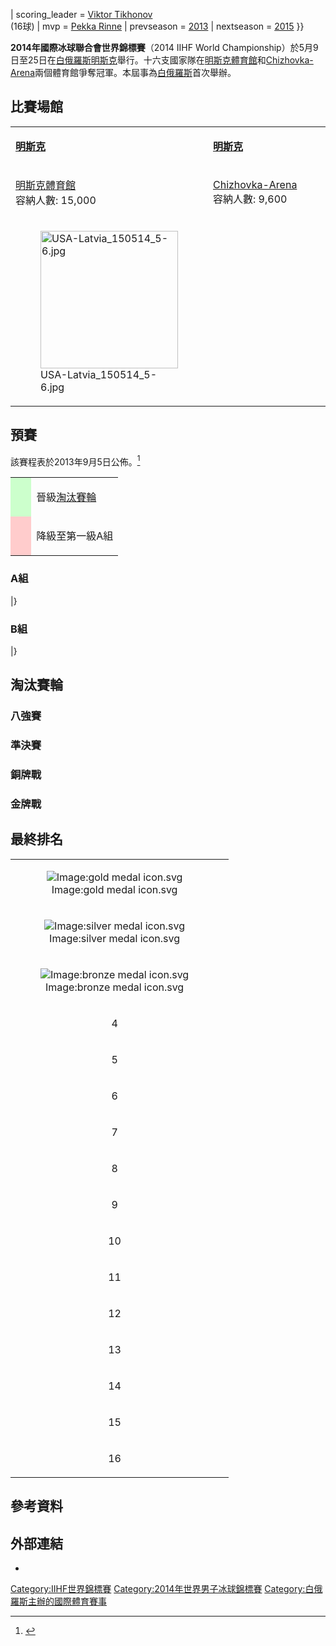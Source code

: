 {{see also|2014年世界男子冰球錦標賽}}
{{Infobox International Ice Hockey Competition
| tourney_name = 世界冰球錦標賽
| year = 2014
| other_titles = 
| image = 
| size = 150px
| caption = 
| country = Belarus
| dates = 5月9日至25日
| num_teams = 16
| venues = 2
| cities = 1
| winners = RUS
| count = 27th / 5
| second = FIN
| third = SWE
| fourth = CZE
| games = 64
| goals = 352
| attendance = {{#expr: 13300 + 6780 + 6920 + 13600 + 7590 + 12880 + 4900 + 11700 + 6200 + 11000 + 4600 + 11200 + 4837 + 13734 + 6018 + 13934 + 5358 + 13207 + 6317 + 14124 + 5092 + 10959 + 6389 + 10870 + 4160 + 11628 + 5881 + 12299 + 7085 + 11814 + 7045 + 14447 + 5772 + 10779 + 7563 + 12630 + 6103 + 14427 + 6892 + 14478 + 5929 + 11739 + 8453 + 13030 + 7902 + 14021 + 7450 + 12119 + 7878 + 14531 + 7487 + 11845 + 7251 + 12868 + 8214 + 14679 + 8234 + 14011 + 8671 + 14598 + 14521 + 14378 + 14001 + 15112}}
| scoring_leader = {{flagicon|RUS}} [[Viktor_Tikhonov_(ice_hockey,_born_1988)|Viktor Tikhonov]]<br />(16球)
| mvp = {{flagicon|FIN}} [[Pekka_Rinne|Pekka Rinne]]
| prevseason = [[2013年國際冰球聯合會世界錦標賽|2013]]
| nextseason = [[2015年國際冰球聯合會世界錦標賽|2015]]
}}

'''2014年國際冰球聯合會世界錦標賽'''（2014 IIHF World Championship）於5月9日至25日在[[白俄羅斯|白俄羅斯]][[明斯克|明斯克]]舉行。十六支國家隊在[[明斯克體育館|明斯克體育館]]和[[Chizhovka-Arena|Chizhovka-Arena]]兩個體育館爭奪冠軍。本屆事為[[白俄羅斯|白俄羅斯]]首次舉辦。

==比賽場館==
{| class="wikitable" style="text-align:center;" width=440px
|-
|width=220px|'''[[明斯克|明斯克]]'''
|width=220px|'''[[明斯克|明斯克]]'''
|-
| [[明斯克體育館|明斯克體育館]]<br>容納人數: 15,000
| [[Chizhovka-Arena|Chizhovka-Arena]]<br>容納人數: 9,600
|-
|[[File:USA-Latvia_150514_5-6.jpg|220px]]
|
|}

==預賽==
該賽程表於2013年9月5日公佈。<onlyinclude></onlyinclude><ref>{{cite web|url=http://www.iihfworlds2014.com/en/news/schedule-release/|title=Belarus opens vs. U.S.|date=2013-09-05|work=iihfworlds2014.com|access-date=2014-06-05|archive-url=https://web.archive.org/web/20170614152358/http://www.iihfworlds2014.com/en/news/schedule-release/|archive-date=2017-06-14|dead-url=yes}}</ref>

{| class="wikitable"
|-
| style="background:#ccffcc;"|     
|晉級[[#淘汰賽輪|淘汰賽輪]]
|-
| style="background:#ffcccc;"|     
|降級至第一級A組
|}

===A組===
{{iht header}}
{{iht team|t={{ih|CAN}} |w=5 |ow=1 |ol=1 |l=0 |gf=28|ga=13 |bc=#ccffcc}}
{{iht team|t={{ih|SWE}} |w=5 |ow=1 |ol=1 |l=0 |gf=21|ga=10 |bc=#ccffcc}}
{{iht team|t={{ih|CZE}} |w=2 |ow=2 |ol=2 |l=1 |gf=20|ga=18 |bc=#ccffcc}}
{{iht team|t={{ih|FRA}} |w=2 |ow=2 |ol=1 |l=2 |gf=25|ga=20 |bc=#ccffcc}}
{{iht team|t={{ih|SVK}} |w=3 |ow=0 |ol=1 |l=3 |gf=20|ga=21}}
{{iht team|t={{ih|NOR}} |w=2 |ow=0 |ol=1 |l=4 |gf=16|ga=19}}
{{iht team|t={{ih|DEN}} |w=1 |ow=1 |ol=0 |l=5 |gf=17|ga=27}}
{{iht team|t={{ih|ITA}} |w=1 |ow=0 |ol=0 |l=6 |gf=6 |ga=25 |bc=#ffcccc}}
|}

{{Hockeybox2
|bg         = #eeeeee
|date       = 2014年5月9日
|time       = 16:45
|team1      = '''{{ih-rt|FRA}}'''
|team2      = {{ih|CAN}}
|score      = 3–2 <small>[[Shootout_(ice_hockey)|GWS]]</small>
|progression= 1–0<br>1–1<br>1–2<br>2–2<br><br><br>'''[[Shootout_(ice_hockey)|Shootout:]]'''
|periods    = (1–1, 0–0, 1–1)<br>([[Overtime_(ice_hockey)|OT]] 0–0)<br>([[Shootout_(ice_hockey)|SO]]: 1–0)
|goalie1    = [[Cristobal_Huet|Cristobal Huet]]
|goalie2    = [[James_Reimer_(ice_hockey)|James Reimer]]
|goals1     = [[Stéphane_Da_Costa|S. Da Costa]] ([[Yohann_Auvitu|Y. Auvitu]], [[Pierre-Édouard_Bellemare|P-É. Bellemare]]) (PP) – 17:03<br><br><br>S. Da Costa ([[Antoine_Roussel|A. Roussel]]) (PP) – 52:35<br><br>[[Julien_Desrosiers|J. Desrosiers]] {{SOmiss}}<br>S. Da Costa {{SOmiss}}<br>P-É. Bellemare {{SOgoal}}
|goals2     = <br>19:45 – [[Brayden_Schenn|B. Schenn]] ([[Cody_Hodgson|C. Hodgson]], [[Jason_Garrison|J. Garrison]]) (PP)<br>50:42 – [[Erik_Gudbranson|E. Gudbranson]] ([[Nathan_MacKinnon|N. MacKinnon]])<br><br><br>{{SOmiss}} [[Kyle_Turris|K. Turris]]<br>{{SOmiss}} [[Sean_Monahan|S. Monahan]]<br>{{SOmiss}} [[Matt_Read|M. Read]]
|stadium    = [[明斯克|明斯克]][[Chizhovka-Arena|Chizhovka-Arena]]
|attendance = 6,780
|official   = {{flagicon|USA}} Keith Kaval
|official2  = {{flagicon|USA}} Steve Patafie
|linesman   = {{flagicon|SUI}} Nicolas Fluri
|linesman2  = {{flagicon|GER}} Andre Schrader
|reference  = http://stats.iihf.com/Hydra/387/IHM387A02_74_3_0.pdf
|penalties1 = 8
|penalties2 = 12
|shots1     = 29
|shots2     = 36
}}
{{Hockeybox2
|bg         = #eeffff
|date       = 2014年5月9日
|time       = 20:45
|team1      = {{ih-rt|SVK}}
|team2      = '''{{ih|CZE}}'''
|score      = 2–3 <small>[[Overtime_(ice_hockey)|OT]]</small>
|progression= 0–1<br>1–1<br>2–1<br>2–2<br>2–3
|periods    = (0–1, 2–0, 0–1)<br>([[Overtime_(ice_hockey)|OT]] 0–1)
|goalie1    = [[Ján_Laco|Ján Laco]]
|goalie2    = [[Alexander_Salák|Alexander Salák]]
|goals1     = <br>[[Michel_Miklík|M. Miklík]] ([[Tomáš_Tatar|T. Tatar]]) – 25:17<br>[[Marek_Viedenský|M. Viedenský]] (M. Miklík, [[Martin_Réway|M. Réway]]) – 35:45
|goals2     = 06:24 – [[Ondřej_Němec|O. Němec]] ([[Jiří_Hudler|J. Hudler]], [[Roman_Červenka|R. Červenka]])<br><br><br>57:53 – [[Jaromír_Jágr|J. Jágr]] (O. Němec, [[Tomas_Hertl|T. Hertl]])<br>61:50 – [[Jakub_Klepiš|J. Klepiš]] ([[Martin_Ševc|M. Ševc]], [[Ondřej_Vitásek|O. Vitásek]])
|stadium    = [[明斯克|明斯克]][[Chizhovka-Arena|Chizhovka-Arena]]
|attendance = 6,920
|official   = {{flagicon|RUS}} [[Vyacheslav_Bulanov|Vyacheslav Bulanov]]
|official2  = {{flagicon|GER}} Daniel Piechaczek
|linesman   = {{flagicon|BLR}} Ivan Dedyulya
|linesman2  = {{flagicon|RUS}} Stanislav Raming
|reference  = http://stats.iihf.com/Hydra/387/IHM387A04_74_4_0.pdf
|penalties1 = 10
|penalties2 = 10
|shots1     = 16
|shots2     = 33
}}
{{Hockeybox2
|bg         = #eeeeee
|date       = 2014年5月10日
|time       = 12:45
|team1      = {{ih-rt|ITA}}
|team2      = '''{{ih|NOR}}'''
|score      = 0–3
|progression= 0–1<br>0–2<br>0–3
|periods    = (0–1, 0–1, 0–1)
|goalie1    = [[Daniel_Bellissimo|Daniel Bellissimo]]
|goalie2    = [[Lars_Haugen|Lars Haugen]]
|goals1     = 
|goals2     = 05:42 – [[Niklas_Roest|N. Roest]] ([[Andreas_Stene|A. Stene]])<br>31:19 – [[Morten_Ask|M. Ask]] ([[Sondre_Olden|S. Olden]], [[Per-Åge_Skrøder|P-Å. Skrøder]])<br>53:29 – [[Anders_Bastiansen|A. Bastiansen]] ([[Mathis_Olimb|M. Olimb]])
|stadium    = [[明斯克|明斯克]][[Chizhovka-Arena|Chizhovka-Arena]]
|attendance = 4,200
|official   = {{flagicon|CZE}} Martin Fraňo
|official2  = {{flagicon|SWE}} [[Marcus_Vinnerborg|Marcus Vinnerborg]]
|linesman   = {{flagicon|USA}} Paul Carnathan
|linesman2  = {{flagicon|CAN}} Justin Hull
|reference  = http://stats.iihf.com/Hydra/387/IHM387A06_74_4_0.pdf
|penalties1 = 4
|penalties2 = 6
|shots1     = 15
|shots2     = 27
}}
{{Hockeybox2
|bg         = #eeffff
|date       = 2014年5月10日
|time       = 16:45
|team1      = '''{{ih-rt|SWE}}'''
|team2      = {{ih|DEN}}
|score      = 3–0
|progression= 1–0<br>2–0<br>3–0
|periods    = (2–0, 0–0, 1–0)
|goalie1    = [[Anders_Nilsson_(ice_hockey)|Anders Nilsson]]
|goalie2    = [[Patrick_Galbraith_(ice_hockey)|Patrick Galbraith]]
|goals1     = [[Mikael_Backlund|M. Backlund]] ([[Mattias_Ekholm|M. Ekholm]]) – 11:41<br>M. Backlund ([[Tim_Erixon|T. Erixon]], [[Joakim_Lindström|J. Lindström]]) – 19:23<br>[[古斯塔夫·尼奎斯特|古斯塔夫·尼奎斯特]] – 48:13
|goals2     = 
|stadium    = [[明斯克|明斯克]][[Chizhovka-Arena|Chizhovka-Arena]]
|attendance = 4,900
|official   = {{flagicon|GER}} Daniel Piechaczek
|official2  = {{flagicon|BLR}} Maxim Sidorenko
|linesman   = {{flagicon|CZE}} Vit Lederer
|linesman2  = {{flagicon|EST}} Anton Semjonov
|reference  = http://stats.iihf.com/Hydra/387/IHM387A08_74_3_0.pdf
|penalties1 = 6
|penalties2 = 6
|shots1     = 34
|shots2     = 21
}}
{{Hockeybox2
|bg         = #eeeeee
|date       = 2014年5月10日
|time       = 20:45
|team1      = '''{{ih-rt|CAN}}'''
|team2      = {{ih|SVK}}
|score      = 4–1
|progression= 0–1<br>1–1<br>2–1<br>3–1<br>4–1
|periods    = (0–0, 1–1, 3–0)
|goalie1    = [[Ben_Scrivens|Ben Scrivens]]
|goalie2    = [[Ján_Laco|Ján Laco]]
|goals1     = <br>[[Joel_Ward_(ice_hockey)|J. Ward]] ([[Jason_Garrison|J. Garrison]]) – 37:21<br>[[Cody_Hodgson|C. Hodgson]] (J. Garrison, [[Nazem_Kadri|N. Kadri]]) – 47:07<br>[[Kevin_Bieksa|K. Bieksa]] ([[Kyle_Turris|K. Turris]]) – 57:56<br>J. Ward ([[Alexandre_Burrows|A. Burrows]], [[Tyler_Myers|T. Myers]]) – 58:49
|goals2     = 32:24 – [[Karol_Sloboda|K. Sloboda]] ([[Michel_Miklík|M. Miklík]]) (PP)
|stadium    = [[明斯克|明斯克]][[Chizhovka-Arena|Chizhovka-Arena]]
|attendance = 6,200
|official   = {{flagicon|SWE}} Mikael Nord
|official2  = {{flagicon|RUS}} Konstantin Olenin
|linesman   = {{flagicon|FIN}} Masi Puolakka
|linesman2  = {{flagicon|FIN}} Sakari Suominen
|reference  = http://stats.iihf.com/Hydra/387/IHM387A10_74_3_0.pdf
|penalties1 = 8 
|penalties2 = 10
|shots1     = 28
|shots2     = 24
}}
{{Hockeybox2
|bg         = #eeffff
|date       = 2014年5月11日
|time       = 12:45
|team1      = {{ih-rt|FRA}}
|team2      = '''{{ih|ITA}}'''
|score      = 1–2
|progression= 1–0<br>1–1<br>1–2
|periods    = (0–0, 1–1, 0–1)
|goalie1    = [[Cristobal_Huet|Cristobal Huet]]
|goalie2    = [[Daniel_Bellissimo|Daniel Bellissimo]]
|goals1     = [[Laurent_Meunier|L. Meunier]] ([[Julien_Desrosiers|J. Desrosiers]]) – 30:57
|goals2     = <br>32:53 – [[Giulio_Scandella|G. Scandella]] ([[Trevor_Johnson_(ice_hockey)|T. Johnson]], [[Diego_Kostner|D. Kostner]]) (PP)<br>59:02 – [[Markus_Gander|M. Gander]] ([[Dan_Tudin|D. Tudin]], [[Thomas_Larkin_(ice_hockey)|T. Larkin]])
|stadium    = [[明斯克|明斯克]][[Chizhovka-Arena|Chizhovka-Arena]]
|attendance = 4,600
|official   = {{flagicon|RUS}} [[Vyacheslav_Bulanov|Vyacheslav Bulanov]]
|official2  = {{flagicon|BLR}} Maxim Sidorenko
|linesman   = {{flagicon|EST}} Anton Semjonov
|linesman2  = {{flagicon|SVK}} Miroslav Valach
|reference  = http://stats.iihf.com/Hydra/387/IHM387A11_74_3_0.pdf
|penalties1 = 8
|penalties2 = 14
|shots1     = 29
|shots2     = 17
}}
{{Hockeybox2
|bg         = #eeeeee
|date       = 2014年5月11日
|time       = 16:45
|team1      = '''{{ih-rt|NOR}}'''
|team2      = {{ih|DEN}}
|score      = 4–3
|progression= 0–1<br>0–2<br>1–2<br>2–2<br>3–2<br>4–2<br>4–3
|periods    = (1–2, 2–0, 1–1)
|goalie1    = [[Lars_Haugen|Lars Haugen]]
|goalie2    = [[Simon_Nielsen_(ice_hockey)|Simon Nielsen]]
|goals1     = <br><br>[[Jonas_Holøs|J. Holøs]] ([[Mathis_Olimb|M. Olimb]]) – 06:30<br>[[Ken_André_Olimb|K. Olimb]] ([[Morten_Ask|M. Ask]]) (PP) – 22:39<br>[[Per-Åge_Skrøder|P-Å. Skrøder]] (PS) – 31:29<br>[[Mats_Trygg|M. Trygg]] (M. Olimb, J. Holøs) (PP) – 52:15
|goals2     = 02:35 – [[Morten_Poulsen|M. Poulsen]] ([[Morten_Green|M. Green]]) (PP)<br>02:55 – [[Frederik_Storm|F. Storm]] ([[Patrick_Bjorkstrand|P. Bjorkstrand]], [[Emil_Kristensen|E. Kristensen]])<br><br><br><br><br>56:27 – [[Jannik_Hansen|J. Hansen]] ([[Nicklas_Jensen|N. Jensen]]) (PP)
|stadium    = [[明斯克|明斯克]][[Chizhovka-Arena|Chizhovka-Arena]]
|attendance = 4,837
|official   = {{flagicon|SVN}} Igor Dremelj
|official2  = {{flagicon|FIN}} Aleksi Rantala
|linesman   = {{flagicon|USA}} Paul Carnathan
|linesman2  = {{flagicon|FIN}} Masi Puolakka
|reference  = http://stats.iihf.com/Hydra/387/IHM387A13_74_4_0.pdf
|penalties1 = 20
|penalties2 = 14
|shots1     = 27
|shots2     = 18
}}
{{Hockeybox2
|bg         = #eeffff
|date       = 2014年5月11日
|time       = 20:45
|team1      = '''{{ih-rt|SWE}}'''
|team2      = {{ih|CZE}}
|score      = 4–3 <small>[[Shootout_(ice_hockey)|GWS]]</small>
|progression= 0–1<br>1–1<br>1–2<br>1–3<br>2–3<br>3–3<br><br><br>'''[[Shootout_(ice_hockey)|Shootout:]]'''
|periods    = (1–2, 1–1, 1–0)<br>([[Overtime_(ice_hockey)|OT]] 0–0)<br>([[Shootout_(ice_hockey)|SO]]: 1–0)
|goalie1    = [[Anders_Nilsson_(ice_hockey)|Anders Nilsson]]
|goalie2    = [[Alexander_Salák|Alexander Salák]]
|goals1     = <br>[[Oscar_Möller|O. Möller]] ([[Mikael_Backlund|M. Backlund]]) – 11:26<br><br><br>O. Möller ([[伊米·埃里克松|伊米·埃里克松]], [[Joakim_Lindström|J. Lindström]]) (PP) – 36:02<br>J. Lindström ([[Magnus_Nygren|M. Nygren]], O. Möller) (PP) – 48:40<br><br>M. Backlund {{SOmiss}}<br>[[Linus_Klasen|L. Klasen]] {{SOgoal}}<br>J. Lindström {{SOgoal}}
|goals2     = 00:08 – [[Tomas_Hertl|T. Hertl]] ([[Ondřej_Němec|O. Němec]], [[Tomáš_Rolinek|T. Rolinek]])<br><br>19:35 – [[Jiří_Hudler|J. Hudler]] ([[Martin_Ševc|M. Ševc]], [[Jan_Kovář|J. Kovář]]) (PP)<br>31:53 – [[Martin_Zaťovič|M. Zaťovič]] (T. Hertl, O. Němec)<br><br><br><br>{{SOmiss}} J. Kovář<br>{{SOgoal}} [[Jakub_Klepiš|J. Klepiš]]<br>{{SOmiss}} [[Roman_Červenka|R. Červenka]]
|stadium    = [[明斯克|明斯克]][[Chizhovka-Arena|Chizhovka-Arena]]
|attendance = 6,018
|official   = {{flagicon|RUS}} Roman Gofman
|official2  = {{flagicon|RUS}} Konstantin Olenin
|linesman   = {{flagicon|SUI}} Nicolas Fluri
|linesman2  = {{flagicon|GER}} Andre Schrader
|reference  = http://stats.iihf.com/Hydra/387/IHM387A15_74_5_0.pdf
|penalties1 = 12
|penalties2 = 10
|shots1     = 25
|shots2     = 33
}}
{{Hockeybox2
|bg         = #eeeeee
|date       = 2014年5月12日
|time       = 16:45
|team1      = {{ih-rt|SVK}}
|team2      = '''{{ih|FRA}}'''
|score      = 3–5
|progression= 1–0<br>2–0<br>2–1<br>3–1<br>3–2<br>3–3<br>3–4<br>3–5
|periods    = (1–0, 2–1, 0–4)
|goalie1    = [[Ján_Laco|Ján Laco]]
|goalie2    = [[Cristobal_Huet|Cristobal Huet]]
|goals1     = [[Ladislav_Nagy|L. Nagy]] ([[Karol_Sloboda|K. Sloboda]]) (SH) – 15:36<br>L. Nagy ([[Miroslav_Šatan|M. Šatan]]) – 23:31<br><br>M. Šatan ([[Juraj_Valach|J. Valach]], [[Michel_Miklík|M. Miklík]]) (PP) – 36:11 
|goals2     = <br><br>26:23 – [[Baptiste_Amar|B. Amar]] ([[Julien_Desrosiers|J. Desrosiers]], [[Teddy_da_Costa|T. da Costa]]) (PP)<br><br>50:30 – B. Amar ([[Anthony_Guttig|A. Guttig]]) (PP2)<br>50:56 − [[Antoine_Roussel|A. Roussel]] ([[Nicolas_Besch|N. Besch]]) (PP)<br>56:19 – [[Damien_Fleury|D. Fleury]] (T. da Costa, A. Guttig)<br>59:32 – A. Roussel (EN)
|stadium    = [[明斯克|明斯克]][[Chizhovka-Arena|Chizhovka-Arena]]
|attendance = 5,358
|official   = {{flagicon|USA}} Keith Kaval
|official2  = {{flagicon|USA}} Steve Patafie
|linesman   = {{flagicon|BLR}} Ivan Dedyulya
|linesman2  = {{flagicon|SUI}} Nicolas Fluri
|reference  = http://stats.iihf.com/Hydra/387/IHM387A18_74_4_0.pdf
|penalties1 = 14
|penalties2 = 10
|shots1     = 21
|shots2     = 26
}}
{{Hockeybox2
|bg         = #eeffff
|date       = 2014年5月12日
|time       = 20:45
|team1      = {{ih-rt|CZE}}
|team2      = '''{{ih|CAN}}'''
|score      = 3–4
|progression= 1–0<br>1–1<br>1–2<br>1–3<br>1–4<br>2–4<br>3–4
|periods    = (1–1, 0–3, 2–0)   
|goalie1    = [[Jakub_Kovář|Jakub Kovář]]<br>[[Alexander_Salák|Alexander Salák]]
|goalie2    = [[James_Reimer_(ice_hockey)|James Reimer]]
|goals1     = [[Roman_Červenka|R. Červenka]] ([[Vladimír_Sobotka|V. Sobotka]], [[Jakub_Klepiš|J. Klepiš]]) – 05:55<br><br><br><br><br>[[Jiří_Novotný_(ice_hockey)|J. Novotný]] ([[Jiří_Hudler|J. Hudler]]) – 52:11<br>[[Tomas_Hertl|T. Hertl]] ([[Jaromír_Jágr|J. Jágr]]) (PP) – 53:00
|goals2     = <br>09:56 – [[Joel_Ward_(ice_hockey)|J. Ward]] ([[Sean_Monahan|S. Monahan]], [[Jonathan_Huberdeau|J. Huberdeau]])<br>23:22 – [[Kyle_Turris|K. Turris]] ([[Matt_Read|M. Read]], [[Jason_Chimera|J. Chimera]])<br>36:07 – [[Nathan_MacKinnon|N. MacKinnon]] (J. Ward, [[Ryan_Ellis|R. Ellis]]) (PP)<br>36:24 – [[Morgan_Rielly|M. Rielly]] ([[Kevin_Bieksa|K. Bieksa]]) (PP)
|stadium    = [[明斯克|明斯克]][[Chizhovka-Arena|Chizhovka-Arena]]
|attendance = 6,317
|official   = {{flagicon|GER}} Lars Brüggemann
|official2  = {{flagicon|RUS}} [[Vyacheslav_Bulanov|Vyacheslav Bulanov]]
|linesman   = {{flagicon|RUS}} Stanislav Raming
|linesman2  = {{flagicon|FIN}} Sakari Suominen
|reference  = http://stats.iihf.com/Hydra/387/IHM387A20_74_3_0.pdf
|penalties1 = 37
|penalties2 = 6
|shots1     = 34
|shots2     = 20
}}
{{Hockeybox2
|bg         = #eeeeee
|date       = 2014年5月13日
|time       = 16:45
|team1      = {{ih-rt|ITA}}
|team2      = '''{{ih|DEN}}'''
|score      = 1–4
|progression= 0–1<br>1–1<br>1–2<br>1–3<br>1–4
|periods    = (1–1, 0–2, 0–1)
|goalie1    = [[Daniel_Bellissimo|Daniel Bellissimo]]
|goalie2    = [[Simon_Nielsen_(ice_hockey)|Simon Nielsen]]
|goals1     = <br>[[Diego_Kostner|D. Kostner]] ([[Giulio_Scandella|G. Scandella]]) – 12:15
|goals2     = 02:51 – [[Jesper_Jensen_(ice_hockey_b._1987)|J. Jensen]] ([[Patrick_Bjorkstrand|P. Bjorkstrand]], [[Frederik_Storm|F. Storm]])<br><br>35:50 – [[Jannik_Hansen|J. Hansen]] (SH)<br>36:19 – [[Emil_Kristensen|E. Kristensen]] ([[Julian_Jakobsen|J. Jakobsen]], [[Mikkel_Bødker|M. Bødker]])<br>57:34 – [[Kim_Staal|K. Staal]] (M. Bødker, [[Philip_Larsen|P. Larsen]])
|stadium    = [[明斯克|明斯克]][[Chizhovka-Arena|Chizhovka-Arena]]
|attendance = 5,092
|official   = {{flagicon|CZE}} [[Antonín_Jeřábek|Antonín Jeřábek]]
|official2  = {{flagicon|SWE}} Mikael Nord
|linesman   = {{flagicon|USA}} Paul Carnathan
|linesman2  = {{flagicon|SWE}} Jimmy Dahmen
|reference  = http://stats.iihf.com/Hydra/387/IHM387A22_74_3_0.pdf
|penalties1 = 8
|penalties2 = 8
|shots1     = 13
|shots2     = 31
}}
{{Hockeybox2
|bg         = #eeffff
|date       = 2014年5月13日
|time       = 20:45
|team1      = {{ih-rt|NOR}}
|team2      = '''{{ih|SWE}}'''
|score      = 1–2
|progression= 1–0<br>1–1<br>1–2
|periods    = (0–0, 1–1, 0–1)
|goalie1    = [[Steffen_Søberg|Steffen Søberg]]
|goalie2    = [[Anders_Nilsson_(ice_hockey)|Anders Nilsson]]
|goals1     = [[Sondre_Olden|S. Olden]] ([[Per-Åge_Skrøder|P-Å. Skrøder]]) – 22:47
|goals2     = <br>36:33 – [[Joakim_Lindström|J. Lindström]] ([[Magnus_Nygren|M. Nygren]], [[Oscar_Möller|O. Möller]]) (PP)<br>47:18 – [[Linus_Klasen|L. Klasen]] ([[古斯塔夫·尼奎斯特|古斯塔夫·尼奎斯特]], [[Tim_Erixon|T. Erixon]])
|stadium    = [[明斯克|明斯克]][[Chizhovka-Arena|Chizhovka-Arena]]
|attendance = 6,389
|official   = {{flagicon|FIN}} [[Jyri_Rönn|Jyri Rönn]]
|official2  = {{flagicon|BLR}} Maxim Sidorenko
|linesman   = {{flagicon|CZE}} Vit Lederer
|linesman2  = {{flagicon|EST}} Anton Semjonov
|reference  = http://stats.iihf.com/Hydra/387/IHM387A24_74_3_0.pdf
|penalties1 = 14
|penalties2 = 12
|shots1     = 14
|shots2     = 35
}}
{{Hockeybox2
|bg         = #eeeeee
|date       = 14 May 2014
|time       = 16:45
|team1      = '''{{ih-rt|CZE}}'''
|team2      = {{ih|ITA}}
|score      = 2–0
|progression= 1–0<br>2–0
|periods    = (0–0, 1–0, 1–0)
|goalie1    = [[Alexander_Salák|Alexander Salák]]
|goalie2    = [[Daniel_Bellissimo|Daniel Bellissimo]]
|goals1     = [[Jiří_Sekáč|J. Sekáč]] ([[Jiří_Hudler|J. Hudler]], [[Ondřej_Němec|O. Němec]]) – 22:53<br>[[Jaromír_Jágr|J. Jágr]] ([[Roman_Červenka|R. Červenka]]) – 55:34
|goals2     = 
|stadium    = [[明斯克|明斯克]][[Chizhovka-Arena|Chizhovka-Arena]]
|attendance = 4,160
|official   = {{flagicon|BLR}} Maxim Sidorenko
|official2  = {{flagicon|SWE}} [[Marcus_Vinnerborg|Marcus Vinnerborg]]
|linesman   = {{flagicon|BLR}} Ivan Dedyulya
|linesman2  = {{flagicon|FRA}} Pierre Dehaen
|reference  = http://stats.iihf.com/Hydra/387/IHM387A26_74_3_0.pdf
|penalties1 = 4
|penalties2 = 10
|shots1     = 37
|shots2     = 11
}}
{{Hockeybox2
|bg         = #eeffff
|date       = 14 May 2014
|time       = 20:45
|team1      = '''{{ih-rt|SVK}}'''
|team2      = {{ih|NOR}}
|score      = 5–2
|progression= 1–0<br>1–1<br>2–1<br>2–2<br>3–2<br>4–2<br>5–2
|periods    = (2–2, 1–0, 2–0)
|goalie1    = [[Ján_Laco|Ján Laco]]
|goalie2    = [[Lars_Haugen|Lars Haugen]]
|goals1     = [[Tomáš_Tatar|T. Tatar]] ([[Ivan_Švarný|I. Švarný]], [[Juraj_Mikúš|J. Mikúš]]) – 01:06<br><br>J. Mikúš ([[Michel_Miklík|M. Miklík]], [[Marek_Ďaloga|M. Ďaloga]]) – 09:17<br><br>[[Ladislav_Nagy|L. Nagy]] ([[Martin_Marinčin|M. Marinčin]]) – 39:42<br>L. Nagy (M. Ďaloga, J. Laco) – 47:47<br>M. Miklík (T. Tatar) – 48:33
|goals2     = <br>05:39 – [[Alexander_Bonsaksen|A. Bonsaksen]] ([[Andreas_Stene|A. Stene]])<br><br>11:07 – [[Morten_Ask|M. Ask]] ([[Ken_André_Olimb|K. Olimb]], [[Mathis_Olimb|M. Olimb]])
|stadium    = [[明斯克|明斯克]][[Chizhovka-Arena|Chizhovka-Arena]]
|attendance = 5,881
|official   = {{flagicon|GER}} Lars Brüggemann
|official2  = {{flagicon|RUS}} Roman Gofman
|linesman   = {{flagicon|CAN}} Chris Carlson
|linesman2  = {{flagicon|SUI}} Nicolas Fluri
|reference  = http://stats.iihf.com/Hydra/387/IHM387A28_74_3_0.pdf
|penalties1 = 8
|penalties2 = 8
|shots1     = 33
|shots2     = 20
}}
{{Hockeybox2
|bg         = #eeeeee
|date       = 2014年5月15日
|time       = 16:45
|team1      = '''{{ih-rt|CAN}}'''
|team2      = {{ih|DEN}}
|score      = 6–1
|progression= 1–0<br>1–1<br>2–1<br>3–1<br>4–1<br>5–1<br>6–1
|periods    = (1–1, 1–0, 4–0)
|goalie1    = [[Ben_Scrivens|Ben Scrivens]]
|goalie2    = [[Patrick_Galbraith_(ice_hockey)|Patrick Galbraith]]
|goals1     = [[Cody_Hodgson|C. Hodgson]] ([[Nazem_Kadri|N. Kadri]], [[Ryan_Ellis|R. Ellis]]) – 05:24<br><br>C. Hodgson – 25:03<br>[[Matt_Read|M. Read]] ([[Kyle_Turris|K. Turris]], [[Jason_Chimera|J. Chimera]]) – 41:15<br>M. Read (K. Turris, [[Tyler_Myers|T. Myers]]) (SH) – 43:08<br>[[Jonathan_Huberdeau|J. Huberdeau]] ([[Morgan_Rielly|M. Rielly]], R. Ellis) (EA) – 48:35<br>C. Hodgson ([[Jason_Garrison|J. Garrison]], N. Kadri) (PP) – 50:24
|goals2     = <br>09:06 – [[Nicklas_Jensen|N. Jensen]] ([[Morten_Madsen|M. Madsen]], [[Kim_Staal|K. Staal]])
|stadium    = [[明斯克|明斯克]][[Chizhovka-Arena|Chizhovka-Arena]]
|attendance = 7,085
|official   = {{flagicon|SVN}} Igor Dremelj
|official2  = {{flagicon|CZE}} Vladimír Šindler
|linesman   = {{flagicon|FIN}} Masi Puolakka
|linesman2  = {{flagicon|RUS}} Stanislav Raming
|reference  = http://stats.iihf.com/Hydra/387/IHM387A30_74_3_0.pdf
|penalties1 = 8
|penalties2 = 8
|shots1     = 46
|shots2     = 30
}}
{{Hockeybox2
|bg         = #eeffff
|date       = 2014年5月15日
|time       = 20:45
|team1      = '''{{ih-rt|SWE}}'''
|team2      = {{ih|FRA}}
|score      = 2–1
|progression= 1–0<br>2–0<br>2–1
|periods    = (0–0, 2–0, 0–1)
|goalie1    = [[Anders_Nilsson_(ice_hockey)|Anders Nilsson]]
|goalie2    = [[Florian_Hardy|Florian Hardy]]
|goals1     = [[Joel_Lundqvist|J. Lundqvist]] ([[Dennis_Rasmussen_(ice_hockey)|D. Rasmussen]], [[Linus_Klasen|L. Klasen]]) – 35:32<br>[[Oscar_Möller|O. Möller]] ([[Niclas_Andersén|N. Andersén]], [[Joakim_Lindström|J. Lindström]]) – 35:49
|goals2     = <br><br>44:52 – [[Stéphane_Da_Costa|S. Da Costa]]
|stadium    = [[明斯克|明斯克]][[Chizhovka-Arena|Chizhovka-Arena]]
|attendance = 7,045
|official   = {{flagicon|CZE}} [[Antonín_Jeřábek|Antonín Jeřábek]]
|official2  = {{flagicon|FIN}} Aleksi Rantala
|linesman   = {{flagicon|USA}} Paul Carnathan
|linesman2  = {{flagicon|CAN}} Justin Hull
|reference  = http://stats.iihf.com/Hydra/387/IHM387A32_74_3_0.pdf
|penalties1 = 8
|penalties2 = 20
|shots1     = 34
|shots2     = 18
}}
{{Hockeybox2
|bg         = #eeeeee
|date       = 2014年5月16日
|time       = 16:45
|team1      = '''{{ih-rt|CAN}}'''
|team2      = {{ih|ITA}}
|score      = 6–1
|progression= 1–0<br>2–0<br>3–0<br>4–0<br>5–0<br>5–1<br>6–1
|periods    = (1–0, 4–0, 1–1)
|goalie1    = [[James_Reimer_(ice_hockey)|James Reimer]]
|goalie2    = [[Daniel_Bellissimo|Daniel Bellissimo]]<br>[[Andreas_Bernard|Andreas Bernard]]
|goals1     = [[Joel_Ward_(ice_hockey)|J. Ward]] – 13:07<br>[[Cody_Hodgson|C. Hodgson]] (PP) – 21:39<br>[[Jason_Chimera|J. Chimera]] (J. Ward, [[Mark_Scheifele|M. Scheifele]]) – 26:02<br>[[Kyle_Turris|K. Turris]] ([[Matt_Read|M. Read]]) (SH) – 29:19<br>C. Hodgson ([[Brayden_Schenn|B. Schenn]], [[Nathan_MacKinnon|N. MacKinnon]]) – 36:15<br><br>B. Schenn ([[Jonathan_Huberdeau|J. Huberdeau]], N. MacKinnon) – 56:30
|goals2     = <br><br><br><br><br>41:12 – [[Dave_Borrelli|D. Borrelli]] ([[Giulio_Scandella|G. Scandella]], [[Trevor_Johnson_(ice_hockey)|T. Johnson]]
|stadium    = [[明斯克|明斯克]][[Chizhovka-Arena|Chizhovka-Arena]]
|attendance = 5,772
|official   = {{flagicon|RUS}} Roman Gofman
|official2  = {{flagicon|GER}} Daniel Piechaczek
|linesman   = {{flagicon|FRA}} Pierre Dehaen
|linesman2  = {{flagicon|RUS}} Stanislav Raming
|reference  = http://stats.iihf.com/Hydra/387/IHM387A34_74_3_0.pdf
|penalties1 = 14
|penalties2 = 33
|shots1     = 34
|shots2     = 22
}}
{{Hockeybox2
|bg         = #eeffff
|date       = 2014年5月16日
|time       = 20:45
|team1      = '''{{ih-rt|SWE}}'''
|team2      = {{ih|SVK}}
|score      = 3–1
|progression= 1–0<br>2–0<br>2–1<br>3–1
|periods    = (2–0, 0–1, 1–0)
|goalie1    = [[Anders_Nilsson_(ice_hockey)|Anders Nilsson]]
|goalie2    = [[Ján_Laco|Ján Laco]]<br>[[Jaroslav_Janus|Jaroslav Janus]]
|goals1     = [[古斯塔夫·尼奎斯特|古斯塔夫·尼奎斯特]] ([[Dick_Axelsson|D. Axelsson]]) (PP) – 10:05<br>[[Mikael_Backlund|M. Backlund]] ([[Joakim_Lindstrom|J. Lindstrom]]) (PP) – 19:49<br><br>[[Magnus_Nygren|M. Nygren]] ([[Linus_Klasen|L. Klasen]]) – 41:58
|goals2     = <br><br>29:12 – [[Martin_Marinčin|M. Marinčin]] ([[Tomáš_Tatar|T. Tatar]], [[Martin_Réway|M. Réway]])
|stadium    = [[明斯克|明斯克]][[Chizhovka-Arena|Chizhovka-Arena]]
|attendance = 7,563
|official   = {{flagicon|FIN}} [[Jyri_Rönn|Jyri Rönn]]
|official2  = {{flagicon|CZE}} Vladimír Šindler
|linesman   = {{flagicon|CAN}} Chris Carlson
|linesman2  = {{flagicon|NED}} Joep Leermakers
|reference  = http://stats.iihf.com/Hydra/387/IHM387A36_74_3_0.pdf
|penalties1 = 8
|penalties2 = 8
|shots1     = 40
|shots2     = 21
}}
{{Hockeybox2
|bg         = #eeeeee
|date       = 2014年5月17日
|time       = 12:45
|team1      = '''{{ih-rt|FRA}}'''
|team2      = {{ih|NOR}}
|score      = 5–4 <small>[[Shootout_(ice_hockey)|GWS]]</small>
|progression= 0–1<br>0–2<br>1–2<br>2–2<br>3–2<br>3–3<br>4–3<br>4–4<br><br><br><br>'''[[Shootout_(ice_hockey)|Shootout:]]'''
|periods    = (0–1, 3–1, 1–2)<br>([[Overtime_(ice_hockey)|OT]] 0–0)<br>([[Shootout_(ice_hockey)|SO]]: 1–0)
|goalie1    = [[Cristobal_Huet|Cristobal Huet]]
|goalie2    = [[Lars_Haugen|Lars Haugen]]
|goals1     = <br><br>[[Antoine_Roussel|A. Roussel]] ([[Antonin_Manavian|A. Manavian]], [[Pierre-Édouard_Bellemare|P-É. Bellemare]]) – 37:25<br>[[Yorick_Treille|Y. Treille]] ([[Yohann_Auvitu|Y. Auvitu]], [[Julien_Desrosiers|J. Desrosiers]]) – 37:51<br>A. Roussel ([[Stéphane_Da_Costa|S. Da Costa]], P-É. Bellemare) – 38:16<br><br>P-É. Bellemare (A. Roussel) – 42:37<br><br>[[Damien_Fleury|D. Fleury]] {{SOgoal}}<br>P-É. Bellemare {{SOmiss}}<br>S. Da Costa {{SOgoal}}
|goals2     = 11:28 – [[Mats_Trygg|M. Trygg]] ([[Ken_André_Olimb|K. Olimb]], [[Mathis_Olimb|M. Olimb]])<br>21:47 – [[Morten_Ask|M. Ask]] (M. Olimb, K. Olimb)<br><br><br><br>41:30 – [[Daniel_Sørvik|D. Sørvik]] (M. Ask)<br><br>45:48 – M. Olimb (K. Olimb)<br><br><br><br>{{SOgoal}} K. Olimb<br>{{SOmiss}} [[Per-Åge_Skrøder|P-Å. Skrøder]]<br>{{SOmiss}} [[Anders_Bastiansen|A. Bastiansen]]
|stadium    = [[明斯克|明斯克]][[Chizhovka-Arena|Chizhovka-Arena]]
|attendance = 6,103
|official   = {{flagicon|RUS}} Konstantin Olenin
|official2  = {{flagicon|GER}} Daniel Piechaczek
|linesman   = {{flagicon|GER}} Andre Schrader
|linesman2  = {{flagicon|SVK}} Miroslav Valach
|reference  = http://stats.iihf.com/Hydra/387/IHM387A38_74_4_0.pdf
|penalties1 = 18
|penalties2 = 4
|shots1     = 36
|shots2     = 28
}}
{{Hockeybox2
|bg         = #eeffff
|date       = 2014年5月17日
|time       = 16:45
|team1      = '''{{ih-rt|DEN}}'''
|team2      = {{ih|CZE}}
|score      = 4–3 <small>[[Shootout_(ice_hockey)|GWS]]</small>
|progression= 0–1<br>0–2<br>1–2<br>1–3<br>2–3<br>3–3<br><br><br>'''[[Shootout_(ice_hockey)|Shootout:]]'''
|periods    = (1–2, 0–0, 2–1)<br>([[Overtime_(ice_hockey)|OT]] 0–0)<br>([[Shootout_(ice_hockey)|SO]]: 1–0)
|goalie1    = [[Simon_Nielsen_(ice_hockey)|Simon Nielsen]]
|goalie2    = [[Alexander_Salák|Alexander Salák]]
|goals1     = <br><br>[[Stefan_Lassen|S. Lassen]] ([[Mads_Christensen_(ice_hockey,_born_1987)|M. Christensen]]) – 09:56<br><br>[[Jesper_Jensen_(ice_hockey,_born_1987)|J. Jensen]] ([[Kim_Staal|K. Staal]], [[Jannik_Hansen|J. Hansen]]) (PP) – 55:31<br>[[Patrick_Bjorkstrand|P. Bjorkstrand]] (J. Hansen, [[Morten_Madsen|M. Madsen]]) (EA) – 59:07<br>[[Mikkel_Bødker|M. Bødker]] {{SOgoal}}<br>[[Nicklas_Jensen|N. Jensen]] {{SOmiss}}
|goals2     = 04:26 – [[Jakub_Klepiš|J. Klepiš]] ([[Jaromír_Jágr|J. Jágr]], [[Ondřej_Němec|O. Němec]]) (PP)<br>06:55 – J. Jágr ([[Vladimír_Sobotka|V. Sobotka]]) (PP)<br><br>45:04 – [[Jakub_Kindl|J. Kindl]] ([[Jakub_Klepiš|J. Klepiš]], [[Roman_Červenka|R. Červenka]])<br><br><br><br>{{SOmiss}} J. Klepiš<br>{{SOmiss}} [[Jiří_Hudler|J. Hudler]]<br>{{SOmiss}} J. Jágr
|stadium    = [[明斯克|明斯克]][[Chizhovka-Arena|Chizhovka-Arena]]
|attendance = 6,892
|official   = {{flagicon|USA}} Keith Kaval
|official2  = {{flagicon|USA}} Steve Patafie
|linesman   = {{flagicon|CAN}} Chris Carlson
|linesman2  = {{flagicon|EST}} Anton Semjonov
|reference  = http://stats.iihf.com/Hydra/387/IHM387A40_74_4_0.pdf
|penalties1 = 10
|penalties2 = 10
|shots1     = 27
|shots2     = 32
}}
{{Hockeybox2
|bg         = #eeeeee
|date       = 2014年5月17日
|time       = 20:45
|team1      = '''{{ih-rt|SVK}}'''
|team2      = {{ih|ITA}}
|score      = 4–1
|progression= 1–0<br>2–0<br>3–0<br>3–1<br>4–1
|periods    = (1–0, 2–1, 1–0)
|goalie1    = [[Ján_Laco|Ján Laco]]
|goalie2    = [[Daniel_Bellissimo|Daniel Bellissimo]]
|goals1     = [[Marek_Ďaloga|M. Ďaloga]] ([[Karol_Sloboda|K. Sloboda]]) – 10:08<br>[[Marek_Viedensky|M. Viedensky]] (M. Ďaloga, K. Sloboda) – 23:05<br>[[Tomáš_Tatar|T. Tatar]] ([[Michel_Miklík|M. Miklík]]) – 34:13<br><br>M. Miklík (T. Tatar, [[Miroslav_Šatan|M. Šatan]]) (PP2) – 48:07
|goals2     = <br><br><br>38:26 – [[Alexander_Egger_(ice_hockey)|A. Egger]] ([[Vince_Rocco|V. Rocco]])
|stadium    = [[明斯克|明斯克]][[Chizhovka-Arena|Chizhovka-Arena]]
|attendance = 5,929
|official   = {{flagicon|RUS}} [[Vyacheslav_Bulanov|Vyacheslav Bulanov]]
|official2  = {{flagicon|SWE}} Mikael Nord
|linesman   = {{flagicon|CAN}} Justin Hull
|linesman2  = {{flagicon|FIN}} Masi Puolakka
|reference  = http://stats.iihf.com/Hydra/387/IHM387A42_74_3_0.pdf
|penalties1 = 14
|penalties2 = 10
|shots1     = 53
|shots2     = 20
}}
{{Hockeybox2
|bg         = #eeffff
|date       = 2014年5月18日
|time       = 16:45
|team1      = '''{{ih-rt|CAN}}'''
|team2      = {{ih|SWE}}
|score      = 3–2 <small>[[Overtime_(ice_hockey)|OT]]</small>
|progression= 0–1<br>0–2<br>1–2<br>2–2<br>3–2
|periods    = (0–1, 2–1, 0–0)<br>([[Overtime_(ice_hockey)|OT]] 1–0)
|goalie1    = [[Ben_Scrivens|Ben Scrivens]]
|goalie2    = [[Anders_Nilsson_(ice_hockey)|Anders Nilsson]]
|goals1     = <br><br>[[Brayden_Schenn|B. Schenn]] ([[Jonathan_Huberdeau|J. Huberdeau]]) – 23:52<br>[[Kevin_Bieksa|K. Bieksa]] ([[Cody_Hodgson|C. Hodgson]], [[Morgan_Rielly|M. Rielly]]) (PP) – 27:46<br>[[Ryan_Ellis|R. Ellis]] ([[Troy_Brouwer|T. Brouwer]], [[Mark_Scheifele|M. Scheifele]]) – 62:38
|goals2     = 13:49 – [[Joakim_Lindström|J. Lindström]] ([[Oscar_Möller|O. Möller]])<br>21:06 – [[Linus_Klasen|L. Klasen]] ([[Mattias_Ekholm|M. Ekholm]], [[古斯塔夫·尼奎斯特|古斯塔夫·尼奎斯特]])
|stadium    = [[明斯克|明斯克]][[Chizhovka-Arena|Chizhovka-Arena]]
|attendance = 8,453
|official   = {{flagicon|RUS}} Konstantin Olenin
|official2  = {{flagicon|FIN}} Aleksi Rantala
|linesman   = {{flagicon|RUS}} Stanislav Raming
|linesman2  = {{flagicon|FIN}} Sakari Suominen
|reference  = http://stats.iihf.com/Hydra/387/IHM387A44_74_4_0.pdf
|penalties1 = 10
|penalties2 = 12
|shots1     = 31
|shots2     = 32
}}
{{Hockeybox2
|bg         = #eeeeee
|date       = 2014年5月18日
|time       = 20:45
|team1      = '''{{ih-rt|CZE}}'''
|team2      = {{ih|NOR}}
|score      = 1–0
|progression= 1–0
|periods    = (1–0, 0–0, 0–0)
|goalie1    = [[Alexander_Salák|Alexander Salák]]
|goalie2    = [[Steffen_Søberg|Steffen Søberg]]
|goals1     = [[Vladimír_Sobotka|V. Sobotka]] ([[Tomas_Hertl|T. Hertl]], [[Jaromír_Jágr|J. Jágr]]) – 00:39
|goals2     = 
|stadium    = [[明斯克|明斯克]][[Chizhovka-Arena|Chizhovka-Arena]]
|attendance = 7,902
|official   = {{flagicon|FIN}} [[Jyri_Rönn|Jyri Rönn]]
|official2  = {{flagicon|SWE}} [[Marcus_Vinnerborg|Marcus Vinnerborg]]
|linesman   = {{flagicon|SWE}} Jimmy Dahmen
|linesman2  = {{flagicon|EST}} Anton Semjonov
|reference  = http://stats.iihf.com/Hydra/387/IHM387A46_74_3_0.pdf
|penalties1 = 8
|penalties2 = 8
|shots1     = 39
|shots2     = 21
}}
{{Hockeybox2
|bg         = #eeffff
|date       = 12014年5月9日
|time       = 16:45
|team1      = {{ih-rt|DEN}}
|team2      = '''{{ih|FRA}}'''
|score      = 2–6
|progression= 0–1<br>1–1<br>1–2<br>2–2<br>2–3<br>2–4<br>2–5<br>2–6
|periods    = (1–2, 1–0, 0–4)
|goalie1    = [[Simon_Nielsen_(ice_hockey)|Simon Nielsen]]
|goalie2    = [[Cristobal_Huet|Cristobal Huet]]
|goals1     = <br>[[Jesper_Jensen_(ice_hockey,_born_1991)|J. B. Jensen]] ([[Kim_Staal|K. Staal]], [[Julian_Jakobsen|J. Jakobsen]]) – 15:09<br><br>K. Staal ([[Jesper_Jensen_(ice_hockey,_born_1987)|J. Jensen]], [[Patrick_Bjorkstrand|P. Bjorkstrand]]) – 34:41
|goals2     = 01:08 – [[Julien_Desrosiers|J. Desrosiers]] ([[Laurent_Meunier|L. Meunier]], [[Yorick_Treille|Y. Treille]])<br><br>19:23 – [[Antoine_Roussel|A. Roussel]] ([[Baptiste_Amar|B. Amar]], [[Pierre-Édouard_Bellemare|P-É. Bellemare]])<br><br>49:10 – P-É. Bellemare (A. Roussel, [[Stéphane_Da_Costa|S. Da Costa]])<br>50:36 – S. Da Costa (A. Roussel, P-É. Bellemare)<br>52:52 – [[Antonin_Manavian|A. Manavian]] (A. Roussel, S. Da Costa)<br>55:09 – S. Da Costa
|stadium    = [[明斯克|明斯克]][[Chizhovka-Arena|Chizhovka-Arena]]
|attendance = 7,450
|official   = {{flagicon|FIN}} Aleksi Rantala
|official2  = {{flagicon|BLR}} Maxim Sidorenko
|linesman   = {{flagicon|SUI}} Nicolas Fluri
|linesman2  = {{flagicon|NED}} Joep Leermakers
|reference  = http://stats.iihf.com/Hydra/387/IHM387A48_74_3_0.pdf
|penalties1 = 8
|penalties2 = 4
|shots1     = 33
|shots2     = 29
}}
{{Hockeybox2
|bg         = #eeeeee
|date       = 12014年5月9日
|time       = 20:45
|team1      = {{ih-rt|ITA}}
|team2      = '''{{ih|SWE}}'''
|score      = 1–5
|progression= 0–1<br>1–1<br>1–2<br>1–3<br>1–4<br>1–5
|periods    = (1–2, 0–2, 0–1)
|goalie1    = [[Daniel_Bellissimo|Daniel Bellissimo]]
|goalie2    = [[Joacim_Eriksson|Joacim Eriksson]]
|goals1     = <br>[[Markus_Gander|M. Gander]] ([[Luca_Felicetti|L. Felicetti]], [[Dan_Tudin|D. Tudin]]) – 10:07
|goals2     = 00:48 – [[古斯塔夫·尼奎斯特|古斯塔夫·尼奎斯特]] ([[Linus_Klasen|L. Klasen]])<br><br>16:32 – [[Mattias_Ekholm|M. Ekholm]] (L. Klasen) (PP)<br>34:24 – G. Nyquist ([[Nicklas_Danielsson|N. Danielsson]], L. Klasen)<br>37:53 – N. Danielsson (M. Ekholm, L. Klasen) (PP)<br>55:55 – [[伊米·埃里克松|伊米·埃里克松]] ([[Magnus_Nygren|M. Nygren]], [[Oscar_Möller|O. Möller]]) (PP)
|stadium    = [[明斯克|明斯克]][[Chizhovka-Arena|Chizhovka-Arena]]
|attendance = 7,878
|official   = {{flagicon|RUS}} Roman Gofman
|official2  = {{flagicon|CZE}} Vladimír Šindler
|linesman   = {{flagicon|USA}} Paul Carnathan
|linesman2  = {{flagicon|RUS}} Stanislav Raming
|reference  = http://stats.iihf.com/Hydra/387/IHM387A50_74_3_0.pdf
|penalties1 = 12
|penalties2 = 6
|shots1     = 11
|shots2     = 40
}}
{{Hockeybox2
|bg         = #eeffff
|date       = 2014年5月20日
|time       = 12:45
|team1      = {{ih-rt|NOR}}
|team2      = '''{{ih|CAN}}'''
|score      = 2–3
|progression= 1–0<br>1–1<br>2–1<br>2–2<br>2–3
|periods    = (1–0, 1–2, 0–1)
|goalie1    = [[Steffen_Søberg|Steffen Søberg]]
|goalie2    = [[James_Reimer_(ice_hockey)|James Reimer]]
|goals1     = [[Anders_Bastiansen|A. Bastiansen]] (PP) – 13:05<br><br>[[Mads_Hansen|M. Hansen]] ([[Mathis_Olimb|M. Olimb]], [[Nicolai_Bryhnisveen|N. Bryhnisveen]]) – 32:16
|goals2     = <br>23:36 – [[Joel_Ward_(ice_hockey)|J. Ward]] ([[Sean_Monahan|S. Monahan]], [[Ryan_Ellis|R. Ellis]]) (PP)<br><br>36:25 – [[Mark_Scheifele|M. Scheifele]] ([[Kevin_Bieksa|K. Bieksa]], J. Ward)<br>50:43 – J. Ward ([[Jonathan_Huberdeau|J. Huberdeau]]) (PP)
|stadium    = [[明斯克|明斯克]][[Chizhovka-Arena|Chizhovka-Arena]]
|attendance = 7,487
|official   = {{flagicon|GER}} Daniel Piechaczek
|official2  = {{flagicon|BLR}} Maxim Sidorenko
|linesman   = {{flagicon|RUS}} Stanislav Raming
|linesman2  = {{flagicon|GER}} Andre Schrader
|reference  = http://stats.iihf.com/Hydra/387/IHM387A52_74_3_0.pdf
|penalties1 = 14
|penalties2 = 4
|shots1     = 16
|shots2     = 42
}}
{{Hockeybox2
|bg         = #eeeeee
|date       = 2014年5月20日
|time       = 16:45
|team1      = {{ih-rt|DEN}}
|team2      = '''{{ih|SVK}}'''
|score      = 3–4
|progression= 0–1<br>1–1<br>1–2<br>2–2<br>2–3<br>2–4<br>3–4
|periods    = (0–1, 1–0, 2–3)
|goalie1    = [[Simon_Nielsen_(ice_hockey)|Simon Nielsen]]
|goalie2    = [[Ján_Laco|Ján Laco]]
|goals1     = <br>[[Mikkel_Bødker|M. Bødker]] ([[Morten_Green|M. Green]], [[Mads_Christensen_(ice_hockey,_born_1987)|M. Christensen]]) (PP) – 21:11<br><br>M. Green (M. Christensen, [[Stefan_Lassen|S. Lassen]]) (PP) – 52:53<br><br><br>[[Jesper_Jensen_(ice_hockey,_born_1987)|J. Jensen]] ([[Jesper_Jensen_(ice_hockey,_born_1991)|J. B. Jensen]]) – 54:25
|goals2     = 14:41 – [[Tomáš_Tatar|T. Tatar]] ([[Juraj_Valach|J. Valach]])<br><br>41:31 – [[Michel_Miklík|M. Miklík]] ([[Marek_Viedensky|M. Viedensky]]) (PP2)<br><br>53:53 – M. Viedensky (M. Miklík, J. Valach) (PP)<br>54:17 – T. Tatar ([[Juraj_Mikúš|J. Mikúš]])
|stadium    = [[明斯克|明斯克]][[Chizhovka-Arena|Chizhovka-Arena]]
|attendance = 7,251
|official   = {{flagicon|USA}} Keith Kaval
|official2  = {{flagicon|RUS}} Konstantin Olenin
|linesman   = {{flagicon|CZE}} Vit Lederer
|linesman2  = {{flagicon|EST}} Anton Semjonov
|reference  = http://stats.iihf.com/Hydra/387/IHM387A54_74_3_0.pdf
|penalties1 = 20
|penalties2 = 20
|shots1     = 30
|shots2     = 24
}}
{{Hockeybox2
|bg         = #eeffff
|date       = 2014年5月20日
|time       = 20:45
|team1      = '''{{ih-rt|CZE}}'''
|team2      = {{ih|FRA}}
|score      = 5–4 <small>[[Overtime_(ice_hockey)|OT]]</small>
|progression= 0–1<br>0–2<br>0–3<br>1–3<br>2–3<br>3–3<br>4–3<br>4–4<br>5–4
|periods    = (1–3, 3–0, 0–1)<br>([[Overtime_(ice_hockey)|OT]] 1–0)
|goalie1    = [[Alexander_Salák|Alexander Salák]]
|goalie2    = [[Florian_Hardy|Florian Hardy]]
|goals1     = <br><br><br>[[Vladimír_Sobotka|V. Sobotka]] – 19:18<br>[[Jiří_Sekáč|J. Sekáč]] ([[Petr_Zámorský|P. Zámorský]], [[Jan_Kolář|J. Kolář]]) – 24:30<br>[[Jaromír_Jágr|J. Jágr]] ([[Michal_Jordán|M. Jordán]], V. Sobotka) – 31:29<br>[[Martin_Zaťovič|M. Zaťovič]] ([[Jakub_Kindl|J. Kindl]], [[Tomáš_Rolinek|T. Rolinek]]) – 32:42<br><br>J. Kolář (P. Zámorský, V. Sobotka) – 62:19
|goals2     = 06:48 – [[Julien_Desrosiers|J. Desrosiers]] ([[Laurent_Meunier|L. Meunier]], [[Yorick_Treille|Y. Treille]])<br>17:48 – J. Desrosiers ([[Teddy_Da_Costa|T. Da Costa]]) (PP)<br>18:22 – [[Laurent_Meunier|L. Meunier]] ([[Damien_Raux|D. Raux]])<br><br><br><br><br>42:36 – [[Antoine_Roussel|A. Roussel]] ([[Damien_Fleury|D. Fleury]]) (PP)
|stadium    = [[明斯克|明斯克]][[Chizhovka-Arena|Chizhovka-Arena]]
|attendance = 8,214
|official   = {{flagicon|SVN}} Igor Dremelj
|official2  = {{flagicon|RUS}} Roman Gofman
|linesman   = {{flagicon|CAN}} Justin Hull
|linesman2  = {{flagicon|FIN}} Masi Puolakka
|reference  = http://stats.iihf.com/Hydra/387/IHM387A56_74_5_0.pdf
|penalties1 = 14
|penalties2 = 10
|shots1     = 39
|shots2     = 24
}}

===B組===
{{iht header}}
{{iht team|t={{ih|RUS}} |w=7 |ow=0 |ol=0 |l=0 |gf=31|ga=7 |bc=#ccffcc}}
{{iht team|t={{ih|USA}} |w=4 |ow=1 |ol=0 |l=2 |gf=27|ga=23 |bc=#ccffcc}}
{{iht team|t={{ih|BLR}} |w=4 |ow=0 |ol=0 |l=3 |gf=18|ga=17 |bc=#ccffcc}}
{{iht team|t={{ih|FIN}} |w=3 |ow=1 |ol=0 |l=3 |gf=18|ga=15 |bc=#ccffcc}}
{{iht team|t={{ih|SUI}} |w=3 |ow=0 |ol=1 |l=3 |gf=19|ga=21}}
{{iht team|t={{ih|LAT}} |w=3 |ow=0 |ol=0 |l=4 |gf=20|ga=24}}
{{iht team|t={{ih|GER}} |w=1 |ow=1 |ol=0 |l=5 |gf=13|ga=23}}
{{iht team|t={{ih|KAZ}} |w=0 |ow=0 |ol=2 |l=5 |gf=16|ga=32 |bc=#ffcccc}}
|}

{{Hockeybox2
|bg         = #eeeeee
|date       = 2014年5月9日
|time       = 16:45
|team1      = {{ih-rt|SUI}}
|team2      = '''{{ih|RUS}}'''
|score      = 0–5
|progression= 0–1<br>0–2<br>0–3<br>0–4<br>0–5
|periods    = (0–3, 0–1, 0–1)
|goalie1    = [[Leonardo_Genoni|Leonardo Genoni]]
|goalie2    = [[Sergei_Bobrovsky|Sergei Bobrovsky]]
|goals1     = 
|goals2     = 00:13 – [[Sergei_Plotnikov|S. Plotnikov]] ([[Denis_Denisov|D. Denisov]], [[Vadim_Schipachev|V. Schipachev]])<br>06:34 – [[阿历克斯·奥维琴根|阿历克斯·奥维琴根]] ([[Anton_Belov|A. Belov]], [[Danis_Zaripov|D. Zaripov]]) (PP)<br>17:15 – [[Vadim_Schipachev|V. Schipachev]] ([[Maxim_Chudinov|M. Chudinov]])<br>29:06 – A. Belov ([[Nikolai_Kulemin|N. Kulemin]], [[Sergei_Shirokov|S. Shirokov]])<br>58:25 – D. Zaripov (A. Ovechkin)
|stadium    = [[明斯克|明斯克]][[明斯克體育館|明斯克體育館]]
|attendance = 13,300
|official   = {{flagicon|GER}} Lars Brüggemann
|official2  = {{flagicon|CZE}} [[Antonín_Jeřábek|Antonín Jeřábek]]
|linesman   = {{flagicon|CAN}} Chris Carlson
|linesman2  = {{flagicon|FRA}} Pierre Dehaen
|reference  = http://stats.iihf.com/Hydra/387/IHM387B01_74_3_0.pdf
|penalties1 = 10
|penalties2 = 8
|shots1     = 27
|shots2     = 31
}}
{{Hockeybox2
|bg         = #eeffff
|date       = 2014年5月9日
|time       = 20:45
|team1      = {{ih-rt|BLR}}
|team2      = '''{{ih|USA}}'''
|score      = 1–6
|progression= 0–1<br>0–2<br>0–3<br>0–4<br>1–4<br>1–5<br>1–6
|periods    = (0–1, 1–3, 0–2)
|goalie1    = [[Andrei_Mezin|Andrei Mezin]]
|goalie2    = [[提姆·湯瑪士_(冰上曲棍球)|提姆·湯瑪士]]
|goals1     = <br><br><br><br>[[Andrei_Stepanov_(ice_hockey)|A. Stepanov]] ([[Mikhail_Grabovski|M. Grabovski]], [[Alexei_Kalyuzhny|A. Kalyuzhny]]) (PP) – 39:56
|goals2     = 12:22 – [[Brock_Nelson|B. Nelson]] ([[Craig_Smith_(ice_hockey)|C. Smith]], [[Tyler_Johnson_(ice_hockey)|T. Johnson]]) (PP)<br>34:59 – [[Jacob_Trouba|J. Trouba]] ([[Danny_DeKeyser|D. DeKeyser]])<br>35:55 – [[Johnny_Gaudreau|J. Gaudreau]] ([[Jeff_Petry|J. Petry]])<br>37:42 – [[Colin_McDonald_(ice_hockey)|C. McDonald]] ([[Jimmy_Hayes_(ice_hockey)|J. Hayes]])<br><br>54:58 – J. Trouba (J. Gaudreau, T. Johnson) (PP)<br>56:57 – [[Jake_Gardiner|J. Gardiner]] (J. Gaudreau, [[Kevin_Hayes_(ice_hockey)|K. Hayes]]) (PP)
|stadium    = [[明斯克|明斯克]][[明斯克體育館|明斯克體育館]]
|attendance = 13,600
|official   = {{flagicon|CZE}} Martin Fraňo
|official2  = {{flagicon|CZE}} Vladimír Šindler
|linesman   = {{flagicon|NOR}} Jon Killian
|linesman2  = {{flagicon|FIN}} Sakari Suominen
|reference  = http://stats.iihf.com/Hydra/387/IHM387B03_74_3_0.pdf
|penalties1 = 14
|penalties2 = 6
|shots1     = 21
|shots2     = 25
}}
{{Hockeybox2
|bg         = #eeeeee
|date       = 2014年5月10日
|time       = 12:45
|team1      = {{ih-rt|KAZ}}
|team2      = '''{{ih|GER}}'''
|score      = 1–2 <small>[[Shootout_(ice_hockey)|GWS]]</small>
|progression= 1–0<br>1–1<br><br>'''[[Shootout_(ice_hockey)|Shootout:]]'''
|periods    = (1–1, 0–0, 0–0)<br>([[Overtime_(ice_hockey)|OT]] 0–0)<br>([[Shootout_(ice_hockey)|SO]]: 0–1)
|goalie1    = [[Vitali_Yeremeyev|Vitali Yeremeyev]]
|goalie2    = [[Rob_Zepp|Rob Zepp]]
|goals1     = [[Andrei_Gavrilin|A. Gavrilin]] ([[Fedor_Polishchuk|F. Polishchuk]], [[Kevin_Dallman|K. Dallman]]) – 10:08<br><br><br>[[Roman_Starchenko|R. Starchenko]] {{SOmiss}}<br>[[Nik_Antropov|N. Antropov]] {{SOmiss}}<br>[[Dmitri_Upper|D. Upper]] {{SOgoal}}
|goals2     = <br>18:49 – [[Matthias_Plachta|M. Plachta]] ([[Torsten_Ankert|T. Ankert]], [[Leon_Draisaitl|L. Draisaitl]])<br><br>{{SOgoal}} [[Alexander_Barta|A. Barta]]<br>{{SOmiss}} [[Tobias_Rieder|T. Rieder]]<br>{{SOgoal}} [[Thomas_Oppenheimer|T. Oppenheimer]]
|stadium    = [[明斯克|明斯克]][[明斯克體育館|明斯克體育館]]
|attendance = 12,880
|official   = {{flagicon|FIN}} Aleksi Rantala
|official2  = {{flagicon|CZE}} Vladimír Šindler
|linesman   = {{flagicon|SWE}} Jimmy Dahmen
|linesman2  = {{flagicon|SVK}} Miroslav Valach
|reference  = http://stats.iihf.com/Hydra/387/IHM387B05_74_3_0.pdf
|penalties1 = 20
|penalties2 = 4
|shots1     = 20
|shots2     = 47
}}
{{Hockeybox2
|bg         = #eeffff
|date       = 2014年5月10日
|time       = 16:45
|team1      = {{ih-rt|FIN}}
|team2      = '''{{ih|LAT}}'''
|score      = 2–3
|progression= 1–0<br>1–1<br>2–1<br>2–2<br>2–3
|periods    = (1–1, 1–0, 0–2)
|goalie1    = [[Pekka_Rinne|Pekka Rinne]]
|goalie2    = [[Edgars_Masaļskis|Edgars Masaļskis]]
|goals1     = [[Miikka_Salomäki|M. Salomäki]] – 04:30<br><br>[[彼得里·孔蒂奥拉|彼得里·孔蒂奥拉]] ([[尤索·希耶塔宁|尤索·希耶塔宁]]) (PP) – 31:42
|goals2     = <br>06:18 – [[Kaspars_Daugaviņš|K. Daugaviņš]] ([[Miķelis_Rēdlihs|M. Rēdlihs]])<br><br>47:48 – [[Kristaps_Sotnieks|K. Sotnieks]] ([[Georgijs_Pujacs|G. Pujacs]], [[Miks_Indrašis|M. Indrašis]]) (PP)<br>52:22 – [[Artūrs_Kulda|A. Kulda]] (PP)
|stadium    = [[明斯克|明斯克]][[明斯克體育館|明斯克體育館]]
|attendance = 11,700
|official   = {{flagicon|SVN}} Igor Dremelj
|official2  = {{flagicon|CZE}} [[Antonín_Jeřábek|Antonín Jeřábek]]
|linesman   = {{flagicon|BLR}} Ivan Dedyulya
|linesman2  = {{flagicon|NED}} Joep Leermakers
|reference  = http://stats.iihf.com/Hydra/387/IHM387B07_74_4_0.pdf
|penalties1 = 18
|penalties2 = 12
|shots1     = 24
|shots2     = 26
}}
{{Hockeybox2
|bg         = #eeeeee
|date       = 2014年5月10日
|time       = 20:45
|team1      = '''{{ih-rt|USA}}'''
|team2      = {{ih|SUI}}
|score      = 3–2
|progression= 0–1<br>1–1<br>1–2<br>2–2<br>3–2
|periods    = (0–0, 1–2, 2–0)
|goalie1    = [[提姆·湯瑪士_(冰上曲棍球)|提姆·湯瑪士]]
|goalie2    = [[Reto_Berra|Reto Berra]]
|goals1     = <br>[[Peter_Mueller_(ice_hockey)|P. Mueller]] ([[Tim_Stapleton|T. Stapleton]], [[Jeff_Petry|J. Petry]]) – 26:15<br><br>[[Craig_Smith_(ice_hockey)|C. Smith]] ([[Brock_Nelson|B. Nelson]], [[Tyler_Johnson_(ice_hockey)|T. Johnson]]) (PP) – 41:28<br>T. Johnson ([[Seth_Jones_(ice_hockey)|S. Jones]]) – 53:15
|goals2     = 21:28 – [[Denis_Hollenstein|D. Hollenstein]] ([[Kevin_Fiala|K. Fiala]])<br><br>29:39 – [[Damien_Brunner|D. Brunner]] ([[Kevin_Romy|K. Romy]])
|stadium    = [[明斯克|明斯克]][[明斯克體育館|明斯克體育館]]
|attendance = 11,000
|official   = {{flagicon|RUS}} Roman Gofman
|official2  = {{flagicon|FIN}} [[Jyri_Rönn|Jyri Rönn]]
|linesman   = {{flagicon|CAN}} Chris Carlson
|linesman2  = {{flagicon|RUS}} Stanislav Raming
|reference  = http://stats.iihf.com/Hydra/387/IHM387B09_74_3_0.pdf
|penalties1 = 14
|penalties2 = 12
|shots1     = 38
|shots2     = 29
}}
{{Hockeybox2
|bg         = #eeffff
|date       = 2014年5月11日
|time       = 13:45
|team1      = '''{{ih-rt|GER}}'''
|team2      = {{ih|LAT}}
|score      = 3–2
|progression= 1–0<br>1–1<br>2–1<br>2–2<br>3–2
|periods    = (1–1, 1–1, 1–0)
|goalie1    = [[Philipp_Grubauer|Philipp Grubauer]] 
|goalie2    = [[Kristers_Gudļevskis|Kristers Gudļevskis]]
|goals1     = [[马塞尔·内贝尔斯|马塞尔·内贝尔斯]] ([[Thomas_Oppenheimer|T. Oppenheimer]], [[弗兰克·赫德勒|弗兰克·赫德勒]]) – 12:15<br><br>[[弗兰克·毛厄尔|弗兰克·毛厄尔]] (PP) – 20:30<br><br>T. Oppenheimer (PS) – 55:26
|goals2     = <br>18:35 – [[Georgijs_Pujacs|G. Pujacs]] ([[Miķelis_Rēdlihs|M. Rēdlihs]], [[Ronalds_Ķēniņš|R. Ķēniņš]]) (PP)<br><br>27:15 – M. Rēdlihs (R. Ķēniņš)
|stadium    = [[明斯克|明斯克]][[明斯克體育館|明斯克體育館]]
|attendance = 11,200
|official   = {{flagicon|USA}} Steve Patafie
|official2  = {{flagicon|FIN}} [[Jyri_Rönn|Jyri Rönn]]
|linesman   = {{flagicon|FRA}} Pierre Dehaen
|linesman2  = {{flagicon|NOR}} Jon Killian
|reference  = http://stats.iihf.com/Hydra/387/IHM387B12_74_3_0.pdf
|penalties1 = 4
|penalties2 = 6
|shots1     = 33
|shots2     = 21
}}
{{Hockeybox2
|bg         = #eeeeee
|date       = 2014年5月11日
|time       = 17:30
|team1      = '''{{ih-rt|BLR}}'''
|team2      = {{ih|KAZ}}
|score      = 4–1
|progression= 0–1<br>1–1<br>2–1<br>3–1<br>4–1
|periods    = (0–1, 2–0, 2–0)
|goalie1    = [[Vitali_Koval|Vitali Koval]]
|goalie2    = [[Vitali_Yeremeyev|Vitali Yeremeyev]]
|goals1     = <br>[[Andrei_Stepanov_(ice_hockey)|A. Stepanov]] ([[Mikhail_Grabovski|M. Grabovski]]) (PP) – 22:46<br>[[Nikolai_Stasenko|N. Stasenko]] (A. Stepanov, [[Roman_Graborenko|R. Graborenko]]) – 30:08<br>[[Sergei_Kostitsyn|S. Kostitsyn]] ([[Alexei_Yefimenko|A. Yefimenko]], [[Oleg_Yevenko|O. Yevenko]]) (SH) – 41:25<br>[[Alexei_Kalyuzhny|A. Kalyuzhny]] ([[Vladimir_Denisov_(ice_hockey)|V. Denisov]], S. Kostitsyn) (ENG) – 59:56
|goals2     = 04:12 – [[Andrei_Gavrilin|A. Gavrilin]] ([[Alexei_Vasilchenko|A. Vasilchenko]])
|stadium    = [[明斯克|明斯克]][[明斯克體育館|明斯克體育館]]
|attendance = 13,734
|official   = {{flagicon|GER}} Lars Brüggemann
|official2  = {{flagicon|USA}} Keith Kaval
|linesman   = {{flagicon|SWE}} Jimmy Dahmen
|linesman2  = {{flagicon|NED}} Joep Leermakers
|reference  = http://stats.iihf.com/Hydra/387/IHM387B14_74_3_0.pdf
|penalties1 = 12
|penalties2 = 12
|shots1     = 29
|shots2     = 20
}}
{{Hockeybox2
|bg         = #eeffff
|date       = 2014年5月11日
|time       = 21:00
|team1      = {{ih-rt|FIN}}
|team2      = '''{{ih|RUS}}'''
|score      = 2–4
|progression= 0–1<br>0–2<br>1–2<br>1–3<br>1–4<br>2–4
|periods    = (1–2, 1–2, 0–0)
|goalie1    = [[Mikko_Koskinen|Mikko Koskinen]]
|goalie2    = [[Sergei_Bobrovsky|Sergei Bobrovsky]]
|goals1     = <br><br>[[尤索·希耶塔宁|尤索·希耶塔宁]] ([[彼得里·孔蒂奥拉|彼得里·孔蒂奥拉]], [[约里·莱赫泰雷|约里·莱赫泰雷]]) (PP) – 09:13<br><br><br>[[Jere_Karalahti|J. Karalahti]] ([[奥利·约基宁|奥利·约基宁]], [[Ville_Lajunen|V. Lajunen]]) (PP) – 39:08
|goals2     = 01:39 – [[Viktor_Tikhonov_(ice_hockey,_born_1988)|V. Tikhonov]] ([[Anton_Belov|A. Belov]], [[Sergei_Kalinin|S. Kalinin]])<br>04:38 – [[阿历克斯·奥维琴根|阿历克斯·奥维琴根]] ([[Danis_Zaripov|D. Zaripov]], [[Dmitri_Orlov|D. Orlov]]) (PP2)<br><br>22:42 – [[Nikolai_Kulemin|N. Kulemin]] (SH)<br>34:40 – S. Kalinin (D. Zaripov, V. Tikhonov)
|stadium    = [[明斯克|明斯克]][[明斯克體育館|明斯克體育館]]
|attendance = 13,934
|official   = {{flagicon|SWE}} Mikael Nord
|official2  = {{flagicon|SWE}} [[Marcus_Vinnerborg|Marcus Vinnerborg]]
|linesman   = {{flagicon|CAN}} Justin Hull
|linesman2  = {{flagicon|CZE}} Vit Lederer
|reference  = http://stats.iihf.com/Hydra/387/IHM387B16_74_3_0.pdf
|penalties1 = 22
|penalties2 = 14
|shots1     = 36
|shots2     = 26
}}
{{Hockeybox2
|bg         = #eeeeee
|date       = 2014年5月12日
|time       = 16:45
|team1      = {{ih-rt|SUI}}
|team2      = '''{{ih|BLR}}'''
|score      = 3–4
|progression= 0–1<br>1–1<br>2–1<br>2–2<br>3–2<br>3–3<br>3–4
|periods    = (2–1, 0–1, 1–2)
|goalie1    = [[Reto_Berra|Reto Berra]]
|goalie2    = [[Vitali_Koval|Vitali Koval]]
|goals1     = <br>[[Yannick_Weber|Y. Weber]] ([[Damien_Brunner|D. Brunner]], [[Roman_Josi|R. Josi]]) (PP) – 06:13<br>[[Reto_Schäppi|R. Schäppi]] (SH) – 17:41<br><br>[[Etienne_Froidevaux|E. Froidevaux]] ([[Mathias_Seger|M. Seger]]) – 43:59
|goals2     = 05:32 – [[Sergei_Kostitsyn|S. Kostitsyn]] (SH)<br><br><br>23:06 – [[Andrei_Stas|A. Stas]] ([[Dmitri_Korobov|D. Korobov]], [[Geoff_Platt|G. Platt]])<br><br>49:49 – S. Kostitsyn ([[Alexei_Kalyuzhny|A. Kalyuzhny]], [[Mikhail_Grabovski|M. Grabovski]])<br>57:54 – M. Grabovski  
|stadium    = [[明斯克|明斯克]][[明斯克體育館|明斯克體育館]]
|attendance = 13,207
|official   = {{flagicon|CZE}} Martin Fraňo
|official2  = {{flagicon|GER}} Daniel Piechaczek
|linesman   = {{flagicon|NOR}} Jon Killian
|linesman2  = {{flagicon|GER}} Andre Schrader
|reference  = http://stats.iihf.com/Hydra/387/IHM387B17_74_3_0.pdf
|penalties1 = 10
|penalties2 = 8
|shots1     = 31
|shots2     = 23
}}
{{Hockeybox2
|bg         = #eeffff
|date       = 2014年5月12日
|time       = 20:45
|team1      = '''{{ih-rt|RUS}}'''
|team2      = {{ih|USA}}
|score      = 6−1
|progression= 1−0<br>2−0<br>3−0<br>3−1<br>4−1<br>5−1<br>6−1
|periods    = (2−0, 4−1, 0−0)
|goalie1    = [[安德烈·安德烈耶维奇·瓦西列夫斯基|安德烈·安德烈耶维奇·瓦西列夫斯基]]
|goalie2    = [[提姆·湯瑪士_(冰上曲棍球)|提姆·湯瑪士]]<br>[[David_Leggio|David Leggio]]
|goals1     = [[Nikolai_Kulemin|N. Kulemin]] ([[Yevgeny_Medvedev|Y. Medvedev]], [[Artem_Anisimov|A. Anisimov]])− 06:06<br>[[阿历克斯·奥维琴根|阿历克斯·奥维琴根]] (PS) − 18:47<br>[[Viktor_Tikhonov_(ice_hockey,_born_1988)|V. Tikhonov]] (A. Ovechkin, [[Sergei_Plotnikov|S. Plotnikov]]) − 20:20<br><br>[[Evgeny_Kuznetsov|E. Kuznetsov]] ([[Evgenii_Dadonov|E. Dadonov]]) − 29:07<br>S. Plotnikov (V. Tikhonov) − 31:07<br>V. Tikhonov (A. Ovechkin) − 39:14
|goals2     = <br><br><br>20:57 − [[Justin_Abdelkader|J. Abdelkader]] ([[Jeff_Petry|J. Petry]])
|stadium    = [[明斯克|明斯克]][[明斯克體育館|明斯克體育館]]
|attendance = 14,124
|official   = {{flagicon|CZE}} [[Antonín_Jeřábek|Antonín Jeřábek]]
|official2  = {{flagicon|CZE}} Vladimír Šindler
|linesman   = {{flagicon|CAN}} Chris Carlson
|linesman2  = {{flagicon|FRA}} Pierre Dehaen
|reference  = http://stats.iihf.com/Hydra/387/IHM387B19_74_3_0.pdf
|penalties1 = 16
|penalties2 = 12
|shots1     = 23
|shots2     = 40
}}
{{Hockeybox2
|bg         = #eeeeee
|date       = 2014年5月13日
|time       = 16:45
|team1      = {{ih-rt|GER}}
|team2      = '''{{ih|FIN}}'''
|score      = 0–4
|progression= 0–1<br>0–2<br>0–3<br>0–4
|periods    = (0–2, 0–2, 0–0)
|goalie1    = [[Rob_Zepp|Rob Zepp]]
|goalie2    = [[Pekka_Rinne|Pekka Rinne]]
|goals1     = 
|goals2     = 09:33 − [[彼得里·孔蒂奥拉|彼得里·孔蒂奥拉]] ([[约里·莱赫泰雷|约里·莱赫泰雷]])<br>14:16 − [[亚尔科·伊莫宁|亚尔科·伊莫宁]] ([[Ville_Lajunen|V. Lajunen]], [[Tommi_Huhtala|T. Huhtala]])<br>31:54 − [[Olli_Palola|O. Palola]] (P. Kontiola)<br>32:24 − [[Leo_Komarov|L. Komarov]] ([[Jere_Karalahti|J. Karalahti]], [[阿特·奥赫塔马|阿特·奥赫塔马]])
|stadium    = [[明斯克|明斯克]][[明斯克體育館|明斯克體育館]]
|attendance = 10,959
|official   = {{flagicon|CZE}} Martin Fraňo
|official2  = {{flagicon|RUS}} Konstantin Olenin
|linesman   = {{flagicon|CAN}} Justin Hull
|linesman2  = {{flagicon|SVK}} Miroslav Valach
|reference  = http://stats.iihf.com/Hydra/387/IHM387B21_74_3_0.pdf
|penalties1 = 8
|penalties2 = 6
|shots1     = 20
|shots2     = 29
}}
{{Hockeybox2
|bg         = #eeffff
|date       = 2014年5月13日
|time       = 20:45
|team1      = {{ih-rt|KAZ}}
|team2      = '''{{ih|LAT}}'''
|score      = 4–5
|progression= 0–1<br>1–1<br>2–1<br>2–2<br>2–3<br>2–4<br>3–4<br>4–4<br>4–5
|periods    = (2–1, 2–3, 0–1)
|goalie1    = [[Vitali_Yeremeyev|Vitali Yeremeyev]]
|goalie2    = [[Edgars_Masaļskis|Edgars Masaļskis]]
|goals1     = <br>[[Talgat_Zhailauov|T. Zhailauov]] ([[Maxim_Semyonov|M. Semyonov]], [[Vadim_Krasnoslobodtsev|V. Krasnoslobodtsev]]) – 04:43<br>[[Evgeni_Rymarev|E. Rymarev]] ([[Nik_Antropov|N. Antropov]], [[Roman_Savchenko|R. Savchenko]]) – 19:45<br><br><br><br>N. Antropov ([[Kevin_Dallman|K. Dallman]]) (PP2) – 39:11<br>[[Evgeni_Blokhin|E. Blokhin]] (K. Dallman) (PP) – 39:55
|goals2     = 01:15 – [[Miks_Indrašis|M. Indrašis]] ([[Juris_Štāls|J. Štāls]], [[Miķelis_Rēdlihs|M. Rēdlihs]])<br><br><br>23:41 – [[Artūrs_Kulda|A. Kulda]] (M. Rēdlihs, [[Ronalds_Ķēniņš|R. Ķēniņš]])<br>29:51 – A. Kulda (M. Indrašis) (PP)<br>34:07 – M. Indrašis ([[Kristaps_Sotnieks|K. Sotnieks]], [[Kaspars_Daugaviņš|K. Daugaviņš]])<br><br><br>43:22 – J. Štāls ([[Guntis_Galviņš|G. Galviņš]])
|stadium    = [[明斯克|明斯克]][[明斯克體育館|明斯克體育館]]
|attendance = 10,870
|official   = {{flagicon|SVN}} Igor Dremelj
|official2  = {{flagicon|SWE}} [[Marcus_Vinnerborg|Marcus Vinnerborg]]
|linesman   = {{flagicon|CZE}} Vit Lederer
|linesman2  = {{flagicon|NED}} Joep Leermakers
|reference  = http://stats.iihf.com/Hydra/387/IHM387B23_74_3_0.pdf
|penalties1 = 8
|penalties2 = 18
|shots1     = 29
|shots2     = 27
}}
{{Hockeybox2
|bg         = #eeeeee
|date       = 14 May 2014
|time       = 16:45
|team1      = '''{{ih-rt|SUI}}'''
|team2      = {{ih|GER}}
|score      = 3–2
|progression= 1–0<br>1–1<br>2–1<br>3–1<br>3–2
|periods    = (1–1, 2–1, 0–0)
|goalie1    = [[Reto_Berra|Reto Berra]]
|goalie2    = [[Rob_Zepp|Rob Zepp]]
|goals1     = [[Damien_Brunner|D. Brunner]] ([[Roman_Josi|R. Josi]], [[Yannick_Weber|Y. Weber]]) (PP) – 12:17<br><br>[[Denis_Hollenstein|D. Hollenstein]] (R. Josi, [[Luca_Cunti|L. Cunti]]) – 32:13<br>[[Kevin_Romy|K. Romy]] (D. Brunner, [[Simon_Moser|S. Moser]]) – 36:27
|goals2     = <br>13:57 – [[Thomas_Oppenheimer|T. Oppenheimer]] ([[弗兰克·赫德勒|弗兰克·赫德勒]], [[Kai_Hospelt|K. Hospelt]])<br><br><br>38:52 – T. Oppenheimer ([[Sinan_Akdag|S. Akdag]], K. Hospelt)
|stadium    = [[明斯克|明斯克]][[明斯克體育館|明斯克體育館]]
|attendance = 11,628
|official   = {{flagicon|USA}} Steve Patafie
|official2  = {{flagicon|FIN}} Aleksi Rantala
|linesman   = {{flagicon|NOR}} Jon Killian
|linesman2  = {{flagicon|EST}} Anton Semjonov
|reference  = http://stats.iihf.com/Hydra/387/IHM387B25_74_3_0.pdf
|penalties1 = 6
|penalties2 = 6
|shots1     = 25
|shots2     = 24
}}
{{Hockeybox2
|bg         = #eeffff
|date       = 14 May 2014
|time       = 20:45
|team1      = '''{{ih-rt|RUS}}'''
|team2      = {{ih|KAZ}}
|score      = 7–2
|progression= 1–0<br>2–0<br>3–0<br>4–0<br>5–0<br>5–1<br>5–2<br>6–2<br>7–2
|periods    = (1–0, 3–0, 3–2)
|goalie1    = [[Sergei_Bobrovsky|Sergei Bobrovsky]]
|goalie2    = [[Alexei_Ivanov_(ice_hockey,_born_1988)|Alexei Ivanov]]
|goals1     = [[Sergei_Plotnikov|S. Plotnikov]] ([[Viktor_Tikhonov_(ice_hockey,_born_1988)|V. Tikhonov]], [[阿历克斯·奥维琴根|阿历克斯·奥维琴根]]) (PP) – 14:24<br>[[Egor_Yakovlev|E. Yakovlev]] ([[Danis_Zaripov|D. Zaripov]], [[Anton_Belov|A. Belov]]) (PP) – 22:07<br>D. Zaripov (V. Tikhonov, S. Plotnikov) (PP) – 23:26<br>[[Nikolai_Kulemin|N. Kulemin]] – 31:14<br>V. Tikhonov (S. Plotnikov, A. Ovechkin) – 41:05<br><br><br>S. Plotnikov (V. Tikhonov, D. Zaripov) (PP) – 59:17<br>[[Alexander_Burmistrov|A. Burmistrov]] ([[Evgeny_Kuznetsov|E. Kuznetsov]], [[Evgenii_Dadonov|E. Dadonov]]) – 59:54
|goals2     = <br><br><br><br><br>49:31 – [[Mikhail_Panshin|M. Panshin]] ([[Kevin_Dallman|K. Dallman]], [[Nik_Antropov|N. Antropov]])<br>53:33 – [[Andrei_Spiridonov|A. Spiridonov]] ([[Evgeni_Blokhin|E. Blokhin]], A. Ivanov)
|stadium    = [[明斯克|明斯克]][[明斯克體育館|明斯克體育館]]
|attendance = 12,299
|official   = {{flagicon|GER}} Daniel Piechaczek
|official2  = {{flagicon|FIN}} [[Jyri_Rönn|Jyri Rönn]]
|linesman   = {{flagicon|GER}} Andre Schrader
|linesman2  = {{flagicon|FIN}} Sakari Suominen
|reference  = http://stats.iihf.com/Hydra/387/IHM387B27_74_3_0.pdf
|penalties1 = 4
|penalties2 = 12
|shots1     = 47
|shots2     = 18
}}
{{Hockeybox2
|bg         = #eeeeee
|date       = 2014年5月15日
|time       = 16:45
|team1      = {{ih-rt|USA}}
|team2      = '''{{ih|LAT}}'''
|score      = 5–6
|progression= 0–1<br>1–1<br>1–2<br>1–3<br>2–3<br>3–3<br>3–4<br>4–4<br>4–5<br>4–6<br>5–6
|periods    = (1–2, 2–1, 2–3)
|goalie1    = [[提姆·湯瑪士_(冰上曲棍球)|提姆·湯瑪士]]
|goalie2    = [[Kristers_Gudļevskis|Kristers Gudļevskis]]
|goals1     = <br>[[Craig_Smith_(ice_hockey)|C. Smith]] ([[Jake_Gardiner|J. Gardiner]]) – 16:39<br><br><br>[[Brock_Nelson|B. Nelson]] ([[Seth_Jones_(ice_hockey)|S. Jones]]) (PP) – 28:58<br>[[Tyler_Johnson_(ice_hockey)|T. Johnson]] (C. Smith, [[Jacob_Trouba|J. Trouba]]) (PP) – 31:00<br><br>S. Jones ([[Justin_Abdelkader|J. Abdelkader]]) – 53:26<br><br><br>B. Nelson ([[Johnny_Gaudreau|J. Gaudreau]], S. Jones) (EA) – 58:30
|goals2     = 15:39 – [[Gints_Meija|G. Meija]] ([[Armands_Bērziņš|A. Bērziņš]])<br><br>18:57 – [[Miķelis_Rēdlihs|M. Rēdlihs]] ([[Ronalds_Ķēniņš|R. Ķēniņš]], [[Kaspars_Daugaviņš|K. Daugaviņš]])<br>28:08 – [[Aleksandrs_Ņiživijs|A. Ņiživijs]] ([[Herberts_Vasiļjevs|H. Vasiļjevs]]) (PP)<br><br><br>51:25 – K. Daugaviņš ([[Jēkabs_Rēdlihs|J. Rēdlihs]])<br><br>54:35 – [[Zemgus_Girgensons|Z. Girgensons]] ([[Gints_Meija|G. Meija]])<br>57:39 – H. Vasiļjevs ([[Mārtiņš_Cipulis|M. Cipulis]])
|stadium    = [[明斯克|明斯克]][[明斯克體育館|明斯克體育館]]
|attendance = 11,814
|official   = {{flagicon|RUS}} [[Vyacheslav_Bulanov|Vyacheslav Bulanov]]
|official2  = {{flagicon|RUS}} Konstantin Olenin
|linesman   = {{flagicon|NED}} Joep Leermakers
|linesman2  = {{flagicon|SVK}} Miroslav Valach
|reference  = http://stats.iihf.com/Hydra/387/IHM387B29_74_3_0.pdf
|penalties1 = 20
|penalties2 = 16
|shots1     = 36
|shots2     = 25
}}
{{Hockeybox2
|bg         = #eeffff
|date       = 2014年5月15日
|time       = 20:45
|team1      = '''{{ih-rt|FIN}}'''
|team2      = {{ih|BLR}}
|score      = 2–0
|progression= 1–0<br>2–0
|periods    = (1–0, 0–0, 1–0)
|goalie1    = [[Pekka_Rinne|Pekka Rinne]]
|goalie2    = [[Kevin_Lalande|Kevin Lalande]]
|goals1     = [[彼得里·孔蒂奥拉|彼得里·孔蒂奥拉]] ([[Tuukka_Mäntylä|T. Mäntylä]], P. Rinne) – 16:30<br>P. Kontiola ([[约里·莱赫泰雷|约里·莱赫泰雷]], [[奥利·约基宁|奥利·约基宁]]) (PP, ENG) – 59:44
|goals2     = 
|stadium    = [[明斯克|明斯克]][[明斯克體育館|明斯克體育館]]
|attendance = 14,447
|official   = {{flagicon|GER}} Lars Brüggemann
|official2  = {{flagicon|USA}} Keith Kaval
|linesman   = {{flagicon|SWE}} Jimmy Dahmen
|linesman2  = {{flagicon|CZE}} Vit Lederer
|reference  = http://stats.iihf.com/Hydra/387/IHM387B31_74_3_0.pdf
|penalties1 = 12
|penalties2 = 8
|shots1     = 15
|shots2     = 15
}}
{{Hockeybox2
|bg         = #eeeeee
|date       = 2014年5月16日
|time       = 16:45
|team1      = '''{{ih-rt|USA}}'''
|team2      = {{ih|KAZ}}
|score      = 4–3 <small>[[Overtime_(ice_hockey)|OT]]</small>
|progression= 0–1<br>1–1<br>1–2<br>2–2<br>3–2<br>3–3<br>4–3
|periods    = (1–1, 2–1, 0–1)<br>([[Overtime_(ice_hockey)|OT:]] 1–0)
|goalie1    = [[提姆·湯瑪士_(冰上曲棍球)|提姆·湯瑪士]]
|goalie2    = [[Alexei_Ivanov_(goaltender)|Alexei Ivanov]]
|goals1     = <br>[[Craig_Smith_(ice_hockey)|C. Smith]] ([[Brock_Nelson|B. Nelson]], [[Seth_Jones_(ice_hockey)|S. Jones]]) (PP) – 18:38<br><br>S. Jones (C. Smith) (PP) – 23:44<br>[[Matt_Donovan_(ice_hockey)|M. Donovan]] ([[Johnny_Gaudreau|J. Gaudreau]]) – 35:02<br><br>S. Jones ([[Danny_DeKeyser|D. DeKeyser]], J. Gaudreau) – 61:05
|goals2     = 14:23 – [[Roman_Starchenko|R. Starchenko]] ([[Dmitri_Upper|D. Upper]], [[Kevin_Dallman|K. Dallman]] (PP)<br><br>21:21 – [[Konstantin_Romanov_(ice_hockey)|K. Romanov]] ([[Mikhail_Panshin|M. Panshin]], [[Artemi_Lakiza|A. Lakiza]])<br><br><br>53:10 – R. Starchenko ([[Nik_Antropov|N. Antropov]])
|stadium    = [[明斯克|明斯克]][[明斯克體育館|明斯克體育館]]
|attendance = 10,779
|official   = {{flagicon|SWE}} Mikael Nord
|official2  = {{flagicon|BLR}} Maxim Sidorenko
|linesman   = {{flagicon|SUI}} Nicolas Fluri
|linesman2  = {{flagicon|CZE}} Vit Lederer
|reference  = http://stats.iihf.com/Hydra/387/IHM387B33_74_3_0.pdf
|penalties1 = 8
|penalties2 = 14
|shots1     = 40
|shots2     = 25
}}
{{Hockeybox2
|bg         = #eeffff
|date       = 2014年5月16日
|time       = 20:45
|team1      = '''{{ih-rt|FIN}}'''
|team2      = {{ih|SUI}}
|score      = 3–2 <small>[[Shootout_(ice_hockey)|GWS]]</small>
|progression= 1–0<br>2–0<br>2–1<br>2–2<br>'''[[Shootout_(ice_hockey)|Shootout:]]'''
|periods    = (1–0, 1–0, 0–2)<br>([[Overtime_(ice_hockey)|OT:]] 0–0)<br>([[Shootout_(ice_hockey)|SO]]: 1–0)
|goalie1    = [[Pekka_Rinne|Pekka Rinne]]
|goalie2    = [[Reto_Berra|Reto Berra]]
|goals1     = [[Tommi_Kivistö|T. Kivistö]] ([[亚尔科·伊莫宁|亚尔科·伊莫宁]], [[Miikka_Salomäki|M. Salomäki]]) – 05:14<br>[[奥利·约基宁|奥利·约基宁]] ([[Erik_Haula|E. Haula]]) – 32:26<br><br><br>J. Immonen {{SOmiss}}<br>[[约里·莱赫泰雷|约里·莱赫泰雷]] {{SOmiss}}<br>E. Haula {{SOmiss}}<br>[[彼得里·孔蒂奥拉|彼得里·孔蒂奥拉]] {{SOmiss}}<br>[[伊罗·帕卡里宁|伊罗·帕卡里宁]] {{SOgoal}}
|goals2     = <br><br>41:57 – [[Reto_Suri|R. Suri]] ([[Kevin_Fiala|K. Fiala]])<br>56:35 – [[Roman_Josi|R. Josi]] ([[Kevin_Romy|K. Romy]], R. Suri)<br><br>{{SOmiss}} [[Damien_Brunner|D. Brunner]]<br>{{SOmiss}} [[Denis_Hollenstein|D. Hollenstein]]<br>{{SOmiss}} R. Suri<br>{{SOmiss}} K. Fiala<br>{{SOmiss}} D. Brunner
|stadium    = [[明斯克|明斯克]][[明斯克體育館|明斯克體育館]]
|attendance = 12,630
|official   = {{flagicon|CZE}} Martin Fraňo
|official2  = {{flagicon|CZE}} [[Antonín_Jeřábek|Antonín Jeřábek]]
|linesman   = {{flagicon|BLR}} Ivan Dedyulya
|linesman2  = {{flagicon|GER}} Andre Schrader
|reference  = http://stats.iihf.com/Hydra/387/IHM387B35_74_3_0.pdf
|penalties1 = 2
|penalties2 = 4
|shots1     = 25
|shots2     = 28
}}
{{Hockeybox2
|bg         = #eeeeee
|date       = 2014年5月17日
|time       = 12:45
|team1      = {{ih-rt|LAT}}
|team2      = '''{{ih|RUS}}'''
|score      = 1–4
|progression= 1–0<br>1–1<br>1–2<br>1–3<br>1–4
|periods    = (1–3, 0–1, 0–0)
|goalie1    = [[Kristers_Gudļevskis|Kristers Gudļevskis]]
|goalie2    = [[Sergei_Bobrovsky|Sergei Bobrovsky]]
|goals1     = [[Miks_Indrašis|M. Indrašis]] ([[Juris_Štāls|J. Štāls]]) – 07:30
|goals2     = <br>10:55 – [[Viktor_Tikhonov_(ice_hockey,_born_1988)|V. Tikhonov]]<br>15:23 – [[Sergei_Shirokov|S. Shirokov]] ([[Yevgeny_Medvedev|Y. Medvedev]], V. Tikhonov)<br>18:12 – V. Tikhonov ([[Sergei_Plotnikov|S. Plotnikov]], [[阿历克斯·奥维琴根|阿历克斯·奥维琴根]]) (PP)<br>28:04 – [[Sergei_Kalinin|S. Kalinin]] ([[Alexander_Kutuzov|A. Kutuzov]])
|stadium    = [[明斯克|明斯克]][[明斯克體育館|明斯克體育館]]
|attendance = 14,427
|official   = {{flagicon|GER}} Lars Brüggemann
|official2  = {{flagicon|FIN}} Aleksi Rantala
|linesman   = {{flagicon|USA}} Paul Carnathan
|linesman2  = {{flagicon|NOR}} Jon Killian
|reference  = http://stats.iihf.com/Hydra/387/IHM387B37_74_3_0.pdf
|penalties1 = 33
|penalties2 = 6
|shots1     = 15
|shots2     = 43
}}
{{Hockeybox2
|bg         = #eeffff
|date       = 2014年5月17日
|time       = 16:45
|team1      = '''{{ih-rt|BLR}}'''
|team2      = {{ih|GER}}
|score      = 5–2
|progression= 0–1<br>0–2<br>1–2<br>2–2<br>3–2<br>4–2<br>5–2
|periods    = (1–2, 1–0, 3–0)
|goalie1    = [[Vitali_Koval|Vitali Koval]]<br>[[Kevin_Lalande|Kevin Lalande]]
|goalie2    = [[Rob_Zepp|Rob Zepp]]
|goals1     = <br><br>[[Andrei_Stepanov_(ice_hockey)|A. Stepanov]] ([[Mikhail_Grabovski|M. Grabovski]], [[Alexei_Kalyuzhny|A. Kalyuzhny]]) (PP) – 15:27<br>[[Alexei_Ugarov|A. Ugarov]] (A. Stepanov) – 34:23<br>M. Grabovski ([[Sergei_Kostitsyn|S. Kostitsyn]], A. Kalyuzhny) – 42:55<br>[[Geoff_Platt|G. Platt]] ([[Nikolai_Stasenko|N. Stasenko]], [[Andrei_Stas|A. Stas]]) – 44:05<br>M. Grabovski (S. Kostitsyn) – 49:54
|goals2     = 08:04 – [[Kai_Hospelt|K. Hospelt]]<br>11:53 – [[Alexander_Barta|A. Barta]] ([[费利克斯·许茨|费利克斯·许茨]], [[弗兰克·毛厄尔|弗兰克·毛厄尔]])
|stadium    = [[明斯克|明斯克]][[明斯克體育館|明斯克體育館]]
|attendance = 14,478
|official   = {{flagicon|RUS}} Roman Gofman
|official2  = {{flagicon|SWE}} [[Marcus_Vinnerborg|Marcus Vinnerborg]]
|linesman   = {{flagicon|SWE}} Jimmy Dahmen
|linesman2  = {{flagicon|FIN}} Sakari Suominen
|reference  = http://stats.iihf.com/Hydra/387/IHM387B39_74_3_0.pdf
|penalties1 = 29
|penalties2 = 2
|shots1     = 16
|shots2     = 19
}}
{{Hockeybox2
|bg         = #eeeeee
|date       = 2014年5月17日
|time       = 20:45
|team1      = '''{{ih-rt|SUI}}'''
|team2      = {{ih|KAZ}}
|score      = 6–2
|progression= 1–0<br>2–0<br>3–0<br>4–0<br>5–0<br>6–0<br>6–1<br>6–2
|periods    = (2–0, 2–0, 2–2)
|goalie1    = [[Reto_Berra|Reto Berra]]
|goalie2    = [[Vitali_Yeremeyev|Vitali Yeremeyev]]<br>[[Alexei_Ivanov_(ice_hockey,_born_1988)|Alexei Ivanov]]
|goals1     = [[Dean_Kukan|D. Kukan]] (SH) – 09:44<br>[[Denis_Hollenstein|D. Hollenstein]] ([[Mathias_Seger|M. Seger]], [[Andres_Ambühl|A. Ambühl]]) (PP) – 14:06<br>[[Yannick_Weber|Y. Weber]] ([[Roman_Josi|R. Josi]]) (PP) – 27:22<br>A. Ambühl (D. Hollenstein) (PP) – 37:33<br>[[Luca_Cunti|L. Cunti]] (R. Josi, [[Simon_Moser|S. Moser]]) (PP) – 43:16<br>[[Eric_Blum|E. Blum]] (L. Cunti, [[Damien_Brunner|D. Brunner]]) – 46:05
|goals2     = <br><br><br><br><br><br>50:22 – [[Vadim_Krasnoslobodtsev|V. Krasnoslobodtsev]] ([[Kevin_Dallman|K. Dallman]], [[Evgeni_Blokhin|E. Blokhin]]) (PP)<br>59:32 – [[Evgeni_Rymarev|E. Rymarev]] (V. Krasnoslobodtsev, E. Blokhin) (PP)
|stadium    = [[明斯克|明斯克]][[明斯克體育館|明斯克體育館]]
|attendance = 11,739
|official   = {{flagicon|SVN}} Igor Dremelj
|official2  = {{flagicon|CZE}} Martin Fraňo
|linesman   = {{flagicon|BLR}} Ivan Dedyulya
|linesman2  = {{flagicon|FRA}} Pierre Dehaen
|reference  = http://stats.iihf.com/Hydra/387/IHM387B41_74_3_0.pdf
|penalties1 = 12
|penalties2 = 45
|shots1     = 40
|shots2     = 25
}}
{{Hockeybox2
|bg         = #eeffff
|date       = 2014年5月18日
|time       = 16:45
|team1      = '''{{ih-rt|USA}}'''
|team2      = {{ih|FIN}}
|score      = 3–1
|progression= 1–0<br>2–0<br>2–1<br>3–1
|periods    = (1–0, 0–0, 2–1)
|goalie1    = [[提姆·湯瑪士_(冰上曲棍球)|提姆·湯瑪士]]
|goalie2    = [[Pekka_Rinne|Pekka Rinne]]
|goals1     = [[Brock_Nelson|B. Nelson]] ([[Seth_Jones_(ice_hockey)|S. Jones]]) – 00:19<br>[[Tyler_Johnson_(ice_hockey)|T. Johnson]] ([[Craig_Smith_(ice_hockey)|C. Smith]], S. Jones) – 46:42<br><br>T. Johnson ([[Drew_Shore|D. Shore]]) (ENG) – 59:14
|goals2     = <br><br>56:46 – [[Tuukka_Mäntylä|T. Mäntylä]] ([[亚尔科·伊莫宁|亚尔科·伊莫宁]], [[尤索·希耶塔宁|尤索·希耶塔宁]])
|stadium    = [[明斯克|明斯克]][[明斯克體育館|明斯克體育館]]
|attendance = 13,030
|official   = {{flagicon|GER}} Lars Brüggemann
|official2  = {{flagicon|RUS}} [[Vyacheslav_Bulanov|Vyacheslav Bulanov]]
|linesman   = {{flagicon|CAN}} Justin Hull
|linesman2  = {{flagicon|SVK}} Miroslav Valach
|reference  = http://stats.iihf.com/Hydra/387/IHM387B43_74_3_0.pdf
|penalties1 = 10
|penalties2 = 8
|shots1     = 24
|shots2     = 23
}}
{{Hockeybox2
|bg         = #eeeeee
|date       = 2014年5月18日
|time       = 20:45
|team1      = '''{{ih-rt|RUS}}'''
|team2      = {{ih|GER}}
|score      = 3–0
|progression= 1–0<br>2–0<br>3–0
|periods    = (0–0, 0–0, 3–0)
|goalie1    = [[安德烈·安德烈耶维奇·瓦西列夫斯基|安德烈·安德烈耶维奇·瓦西列夫斯基]]
|goalie2    = [[Philipp_Grubauer|Philipp Grubauer]]
|goals1     = [[Vadim_Shipachyov|V. Shipachyov]] ([[Egor_Yakovlev|E. Yakovlev]], [[Sergei_Plotnikov|S. Plotnikov]]) (PP) – 43:58<br>[[Sergei_Shirokov|S. Shirokov]] ([[Danis_Zaripov|D. Zaripov]], [[Artem_Anisimov|A. Anisimov]]) – 50:10<br>[[Viktor_Tikhonov_(ice_hockey,_born_1988)|V. Tikhonov]] (A. Anisimov) (ENG) – 59:15
|goals2     = 
|stadium    = [[明斯克|明斯克]][[明斯克體育館|明斯克體育館]]
|attendance = 14,021
|official   = {{flagicon|SVN}} Igor Dremelj
|official2  = {{flagicon|CZE}} Vladimír Šindler
|linesman   = {{flagicon|CZE}} Vit Lederer
|linesman2  = {{flagicon|NED}} Joep Leermakers
|reference  = http://stats.iihf.com/Hydra/387/IHM387B45_74_3_0.pdf
|penalties1 = 8
|penalties2 = 12
|shots1     = 31
|shots2     = 27
}}
{{Hockeybox2
|bg         = #eeffff
|date       = 12014年5月9日
|time       = 16:45
|team1      = {{ih-rt|KAZ}}
|team2      = '''{{ih|FIN}}'''
|score      = 3–4
|progression= 0–1<br>1–1<br>2–1<br>2–2<br>2–3<br>2–4<br>3–4
|periods    = (2–2, 0–2, 1–0)
|goalie1    = [[Alexei_Ivanov_(ice_hockey,_born_1988)|Alexei Ivanov]]
|goalie2    = [[Pekka_Rinne|Pekka Rinne]]
|goals1     = <br>[[Evgeni_Rymarev|E. Rymarev]] ([[Fedor_Polishchuk|F. Polishchuk]], [[Vadim_Krasnoslobodtsev|V. Krasnoslobodtsev]]) – 14:32<br>F. Polishchuk (E. Rymarev, V. Krasnoslobodtsev) (PP) – 15:51<br><br><br><br>[[Konstantin_Romanov_(ice_hockey)|K. Romanov]] ([[Talgat_Zhailauov|T. Zhailauov]]) (PP) – 59:31
|goals2     = 07:53 – [[Olli_Palola|O. Palola]] ([[约里·莱赫泰雷|约里·莱赫泰雷]], [[Leo_Komarov|L. Komarov]]) (PP)<br><br><br>19:18 – J. Lehterä ([[Jere_Karalahti|J. Karalahti]])<br>27:24 – [[奥利·约基宁|奥利·约基宁]] ([[彼得里·孔蒂奥拉|彼得里·孔蒂奥拉]], [[Tuukka_Mäntylä|T. Mäntylä]]) (PP)<br>39:57 – [[亚尔科·伊莫宁|亚尔科·伊莫宁]] (奥利·约基宁, [[Pekka_Jormakka|P. Jormakka]])
|stadium    = [[明斯克|明斯克]][[明斯克體育館|明斯克體育館]]
|attendance = 12,119
|official   = {{flagicon|SWE}} Mikael Nord
|official2  = {{flagicon|USA}} Steve Patafie
|linesman   = {{flagicon|FRA}} Pierre Dehaen
|linesman2  = {{flagicon|NOR}} Jon Killian
|reference  = http://stats.iihf.com/Hydra/387/IHM387B47_74_3_0.pdf
|penalties1 = 8
|penalties2 = 14
|shots1     = 28
|shots2     = 33
}}
{{Hockeybox2
|bg         = #eeeeee
|date       = 12014年5月9日
|time       = 20:45
|team1      = {{ih-rt|LAT}}
|team2      = '''{{ih|BLR}}'''
|score      = 1–3
|progression= 0–1<br>0–2<br>1–2<br>1–3
|periods    = (0–2, 1–0, 0–1)
|goalie1    = [[Edgars_Masaļskis|Edgars Masaļskis]]
|goalie2    = [[Kevin_Lalande|Kevin Lalande]]
|goals1     = <br><br>[[Artūrs_Kulda|A. Kulda]] ([[Aleksandrs_Ņiživijs|A. Ņiživijs]]) (PP2) – 33:49
|goals2     = 08:07 – [[Geoff_Platt|G. Platt]] ([[Roman_Graborenko|R. Graborenko]], [[Andrei_Stas|A. Stas]])<br>08:40 – [[Mikhail_Grabovski|M. Grabovski]] ([[Alexei_Kalyuzhny|A. Kalyuzhny]], [[Dmitry_Korobov|D. Korobov]])<br><br>59:59 – [[Sergei_Kostitsyn|S. Kostitsyn]] (ENG)
|stadium    = [[明斯克|明斯克]][[明斯克體育館|明斯克體育館]]
|attendance = 14,531
|official   = {{flagicon|CZE}} [[Antonín_Jeřábek|Antonín Jeřábek]]
|official2  = {{flagicon|USA}} Keith Kaval
|linesman   = {{flagicon|CAN}} Chris Carlson
|linesman2  = {{flagicon|FIN}} Masi Puolakka
|reference  = http://stats.iihf.com/Hydra/387/IHM387B49_74_3_0.pdf
|penalties1 = 44
|penalties2 = 18
|shots1     = 19
|shots2     = 16
}}
{{Hockeybox2
|bg         = #eeffff
|date       = 2014年5月20日
|time       = 12:45
|team1      = {{ih-rt|GER}}
|team2      = '''{{ih|USA}}'''
|score      = 4–5
|progression= 0–1<br>1–1<br>1–2<br>2–2<br>2–3<br>3–3<br>3–4<br>3–5
|periods    = (0–0, 3–3, 1–2)
|goalie1    = [[Danny_aus_den_Birken|Danny aus den Birken]]
|goalie2    = [[提姆·湯瑪士_(冰上曲棍球)|提姆·湯瑪士]]
|goals1     = <br>[[Alexander_Weiss|A. Weiss]] – 23:32<br><br>[[Kai_Hospelt|K. Hospelt]] ([[Thomas_Oppenheimer|T. Oppenheimer]], [[Leon_Draisaitl|L. Draisaitl]]) (PP) – 30:29<br><br>L. Draisaitl ([[Torsten_Ankert|T. Ankert]]) – 35:13<br><br><br>[[Tobias_Rieder|T. Rieder]] (L. Draisaitl, K. Hospelt) (PP, EA) – 58:03
|goals2     = 21:44 – [[Justin_Abdelkader|J. Abdelkader]] ([[Tim_Stapleton|T. Stapleton]], [[Johnny_Gaudreau|J. Gaudreau]])<br><br>27:18 – [[Drew_Shore|D. Shore]] ([[Jeff_Petry|J. Petry]]) (SH)<br><br>32:53 – [[Matt_Donovan_(ice_hockey)|M. Donovan]] (J. Gaudreau, [[Jake_Gardiner|J. Gardiner]]) (PP)<br><br>42:24 – J. Gaudreau (J. Gardiner) (PP)<br>55:44 – J. Abdelkader (J. Gaudreau)
|stadium    = [[明斯克|明斯克]][[明斯克體育館|明斯克體育館]]
|attendance = 11,845
|official   = {{flagicon|RUS}} [[Vyacheslav_Bulanov|Vyacheslav Bulanov]]
|official2  = {{flagicon|CZE}} Martin Fraňo
|linesman   = {{flagicon|SUI}} Nicolas Fluri
|linesman2  = {{flagicon|NOR}} Jon Killian
|reference  = http://stats.iihf.com/Hydra/387/IHM387B51_74_3_0.pdf
|penalties1 = 8
|penalties2 = 14
|shots1     = 28
|shots2     = 36
}}
{{Hockeybox2
|bg         = #eeeeee
|date       = 2014年5月20日
|time       = 16:45
|team1      = {{ih-rt|LAT}}
|team2      = '''{{ih|SUI}}'''
|score      = 2–3
|progression= 0–1<br>0–2<br>0–3<br>1–3<br>2–3
|periods    = (0–2, 1–1, 1–0)
|goalie1    = [[Kristers_Gudļevskis|Kristers Gudļevskis]]
|goalie2    = [[Reto_Berra|Reto Berra]]
|goals1     = <br><br><br>[[Koba_Jass|K. Jass]] ([[Andris_Džeriņš|A. Džeriņš]], [[Artūrs_Kulda|A. Kulda]]) – 21:57<br>[[Zemgus_Girgensons|Z. Girgensons]] ([[Kristaps_Sotnieks|K. Sotnieks]], [[Herberts_Vasiļjevs|H. Vasiļjevs]]) (EA) – 57:37
|goals2     = 08:39 – [[Damien_Brunner|D. Brunner]] ([[Luca_Cunti|L. Cunti]], [[Denis_Hollenstein|D. Hollenstein]])<br>10:49 – [[Dominik_Schlumpf|D. Schlumpf]] ([[Andres_Ambühl|A. Ambühl]])<br>20:27 – [[Yannick_Weber|Y. Weber]] ([[Roman_Josi|R. Josi]], A. Ambühl)
|stadium    = [[明斯克|明斯克]][[明斯克體育館|明斯克體育館]]
|attendance = 12,868
|official   = {{flagicon|FIN}} [[Jyri_Rönn|Jyri Rönn]]
|official2  = {{flagicon|SWE}} [[Marcus_Vinnerborg|Marcus Vinnerborg]]
|linesman   = {{flagicon|SWE}} Jimmy Dahmen
|linesman2  = {{flagicon|SVK}} Miroslav Valach
|reference  = http://stats.iihf.com/Hydra/387/IHM387B53_74_3_0.pdf
|penalties1 = 8
|penalties2 = 12
|shots1     = 28
|shots2     = 26
}}
{{Hockeybox2
|bg         = #eeffff
|date       = 2014年5月20日
|time       = 20:45
|team1      = '''{{ih-rt|RUS}}'''
|team2      = {{ih|BLR}}
|score      = 2–1
|progression= 1–0<br>2–0<br>2–1
|periods    = (0–0, 2–0, 0–1)
|goalie1    = [[Sergei_Bobrovsky|Sergei Bobrovsky]]
|goalie2    = [[Vitali_Koval|Vitali Koval]]<br>[[Kevin_Lalande|Kevin Lalande]]
|goals1     = [[Sergei_Plotnikov|S. Plotnikov]] ([[Vadim_Schipachev|V. Schipachev]], [[Viktor_Tikhonov_(ice_hockey,_born_1988)|V. Tikhonov]]) (PP) – 32:46<br>V. Schipachev (S. Plotnikov) – 35:47
|goals2     = <br><br>45:49 – [[Vladimir_Denisov_(ice_hockey)|V. Denisov]] ([[Alexander_Kitarov|A. Kitarov]], [[Dmitry_Korobov|D. Korobov]])
|stadium    = [[明斯克|明斯克]][[明斯克體育館|明斯克體育館]]
|attendance = 14,679
|official   = {{flagicon|SWE}} Mikael Nord
|official2  = {{flagicon|USA}} Steve Patafie
|linesman   = {{flagicon|USA}} Paul Carnathan
|linesman2  = {{flagicon|FIN}} Sakari Suominen
|reference  = http://stats.iihf.com/Hydra/387/IHM387B55_74_3_0.pdf
|penalties1 = 10
|penalties2 = 8
|shots1     = 27
|shots2     = 20
}}

==淘汰賽輪==
{{8TeamBracket World Championship
| RD1-seed1=A1
| RD1-team1={{ih|CAN}}
| RD1-score1=2
| RD1-seed2=B4
| RD1-team2='''{{ih|FIN}}'''
| RD1-score2='''3'''
| RD1-seed3=B2
| RD1-team3={{ih|USA}}
| RD1-score3=3
| RD1-seed4=A3
| RD1-team4='''{{ih|CZE}}'''
| RD1-score4='''4'''
| RD1-seed5=B1
| RD1-team5='''{{ih|RUS}}'''
| RD1-score5='''3'''
| RD1-seed6=A4
| RD1-team6={{ih|FRA}}
| RD1-score6=0
| RD1-seed7=A2
| RD1-team7='''{{ih|SWE}}'''
| RD1-score7='''3'''
| RD1-seed8=B3
| RD1-team8={{ih|BLR}}
| RD1-score8=2
| RD2-seed1=B4
| RD2-team1='''{{ih|FIN}}'''
| RD2-score1='''3'''
| RD2-seed2=A3
| RD2-team2={{ih|CZE}}
| RD2-score2=0
| RD2-seed3=B1
| RD2-team3='''{{ih|RUS}}'''
| RD2-score3='''3'''
| RD2-seed4=A2
| RD2-team4={{ih|SWE}}
| RD2-score4=1
| RD3-seed1=A3
| RD3-team1={{ih|CZE}}
| RD3-score1=0
| RD3-seed2=A2
| RD3-team2='''{{ih|SWE}}'''
| RD3-score2='''3'''
| RD4-seed1=B4
| RD4-team1={{ih|FIN}}
| RD4-score1=2
| RD4-seed2=B1
| RD4-team2='''{{ih|RUS}}'''
| RD4-score2='''5'''
}}

===八強賽===
{{Hockeybox2
|bg         = #eeeeee
|date       = 2014年5月22日
|time       = 16:00
|team1      = {{ih-rt|USA}}
|team2      = '''{{ih|CZE}}'''
|score      = 3–4
|progression= 1–0<br>1–1<br>1–2<br>1–3<br>1–4<br>2–4<br>3–4
|periods    = (1–1, 0–3, 2–0)
|goalie1    = [[提姆·湯瑪士_(冰上曲棍球)|提姆·湯瑪士]]
|goalie2    = [[Alexander_Salák|Alexander Salák]]
|goals1     = [[Brock_Nelson|B. Nelson]] ([[Peter_Mueller_(ice_hockey)|P. Mueller]], [[Seth_Jones_(ice_hockey)|S. Jones]]) (PP) – 06:54<br><br><br><br><br>[[Tyler_Johnson_(ice_hockey)|T. Johnson]] (P. Mueller, S. Jones) (EA) – 58:50<br>T. Johnson (P. Mueller, [[Craig_Smith_(ice_hockey)|C. Smith]]) (EA) – 59:03
|goals2     = <br>09:25 – [[Tomáš_Rolinek|T. Rolinek]]<br>26:51 – [[Tomas_Hertl|T. Hertl]] ([[Jiří_Novotný_(ice_hockey)|J. Novotný]]) (PP)<br>28:06 – [[Roman_Červenka|R. Červenka]] ([[Petr_Zámorský|P. Zámorský]], [[Jan_Kolář|J. Kolář]]) (PP)<br>36:19 – [[Ondřej_Němec|O. Němec]] (J. Novotný, [[Jaromír_Jágr|J. Jágr]])
|stadium    = [[明斯克|明斯克]][[Chizhovka-Arena|Chizhovka-Arena]]
|attendance = 8,234
|official   = {{flagicon|SWE}} Mikael Nord
|official2  = {{flagicon|SWE}} [[Marcus_Vinnerborg|Marcus Vinnerborg]]
|linesman   = {{flagicon|CAN}} Justin Hull
|linesman2  = {{flagicon|FIN}} Sakari Suominen
|reference  = http://stats.iihf.com/Hydra/387/IHM387357_74_3_0.pdf
|penalties1 = 41
|penalties2 = 14
|shots1     = 34
|shots2     = 33
}}
{{Hockeybox2
|bg         = #eeffff
|date       = 2014年5月22日
|time       = 17:00
|team1      = '''{{ih-rt|RUS}}'''
|team2      = {{ih|FRA}}
|score      = 3–0
|progression= 1–0<br>2–0<br>3–0
|periods    = (1–0, 1–0, 1–0)
|goalie1    = [[Sergei_Bobrovsky|Sergei Bobrovsky]]
|goalie2    = [[Cristobal_Huet|Cristobal Huet]]
|goals1     = [[Artem_Anisimov|A. Anisimov]] ([[叶戈尔·弗拉基米罗维奇·雅科夫列夫|叶戈尔·弗拉基米罗维奇·雅科夫列夫]]) – 04:21<br>[[Evgeni_Malkin|E. Malkin]] ([[Nikolai_Kulemin|N. Kulemin]], [[Viktor_Tikhonov_(ice_hockey,_born_1988)|V. Tikhonov]]) (PP) – 20:52<br>[[Alexander_Kutuzov|A. Kutuzov]] (N. Kulemin, E. Malkin) – 47:36
|goals2     = 
|stadium    =[[明斯克|明斯克]][[明斯克體育館|明斯克體育館]]
|attendance = 14,011
|official   = {{flagicon|CZE}} [[Antonín_Jeřábek|Antonín Jeřábek]]
|official2  = {{flagicon|USA}} Keith Kaval
|linesman   = {{flagicon|CAN}} Chris Carlson
|linesman2  = {{flagicon|CZE}} Vit Lederer
|reference  = http://stats.iihf.com/Hydra/387/IHM387358_74_3_0.pdf
|penalties1 = 12
|penalties2 = 18
|shots1     = 28
|shots2     = 16
}}
{{Hockeybox2
|bg         = #eeeeee
|date       = 2014年5月22日
|time       = 20:00
|team1      = {{ih-rt|CAN}}
|team2      = '''{{ih|FIN}}'''
|score      = 2–3
|progression= 0–1<br>1–1<br>2–1<br>2–2<br>2–3
|periods    = (0–1, 2–0, 0–2)
|goalie1    = [[Ben_Scrivens|Ben Scrivens]]
|goalie2    = [[Pekka_Rinne|Pekka Rinne]]
|goals1     = <br>[[Kyle_Turris|K. Turris]] ([[Matt_Read|M. Read]]) – 25:41<br>[[Mark_Scheifele|M. Scheifele]] – 32:08
|goals2     = 06:14 – [[Olli_Palola|O. Palola]] ([[尤索·希耶塔宁|尤索·希耶塔宁]], [[约里·莱赫泰雷|约里·莱赫泰雷]]) (PP)<br><br><br>40:28 – J. Hietanen (J. Lehterä, [[彼得里·孔蒂奥拉|彼得里·孔蒂奥拉]])<br>56:52 – [[伊罗·帕卡里宁|伊罗·帕卡里宁]] (J. Lehterä)
|stadium    = [[明斯克|明斯克]][[Chizhovka-Arena|Chizhovka-Arena]]
|attendance = 8,671
|official   = {{flagicon|GER}} Lars Brüggemann
|official2  = {{flagicon|RUS}} Konstantin Olenin
|linesman   = {{flagicon|USA}} Paul Carnathan
|linesman2  = {{flagicon|GER}} Andre Schrader
|reference  = http://stats.iihf.com/Hydra/387/IHM387359_74_3_0.pdf
|penalties1 = 6
|penalties2 = 12
|shots1     = 38
|shots2     = 26
}}
{{Hockeybox2
|bg         = #eeffff
|date       = 2014年5月22日
|time       = 21:00
|team1      = '''{{ih-rt|SWE}}'''
|team2      = {{ih|BLR}}
|score      = 3–2
|progression= 1–0<br>1–1<br>1–2<br>2–2<br>3–2
|periods    = (1–0, 1–2, 1–0)
|goalie1    = [[Anders_Nilsson_(ice_hockey)|Anders Nilsson]]
|goalie2    = [[Kevin_Lalande|Kevin Lalande]]
|goals1     = [[Nicklas_Danielsson|N. Danielsson]] ([[Mattias_Ekholm|M. Ekholm]], [[Linus_Klasen|L. Klasen]]) (PP) – 13:41<br><br><br>[[伊米·埃里克松|伊米·埃里克松]] ([[Magnus_Nygren|M. Nygren]], [[Mikael_Backlund|M. Backlund]]) (PP) – 37:27<br>M. Ekholm – 53:38
|goals2     = <br>25:39 – [[Geoff_Platt|G. Platt]] ([[Alexei_Kalyuzhny|A. Kalyuzhny]], [[Oleg_Yevenko|O. Yevenko]])<br>34:14 – [[Alexei_Yefimenko|A. Yefimenko]] (G. Platt)
|stadium    =[[明斯克|明斯克]][[明斯克體育館|明斯克體育館]]
|attendance = 14,598
|official   = {{flagicon|RUS}} [[Vyacheslav_Bulanov|Vyacheslav Bulanov]]
|official2  = {{flagicon|FIN}} [[Jyri_Rönn|Jyri Rönn]]
|linesman   = {{flagicon|FRA}} Pierre Dehaen
|linesman2  = {{flagicon|EST}} Anton Semjonov
|reference  = http://stats.iihf.com/Hydra/387/IHM387360_74_4_0.pdf
|penalties1 = 6
|penalties2 = 8
|shots1     = 25
|shots2     = 23
}}

===準決賽===
{{Hockeybox2
|bg         = #eeeeee
|date       = 2014年5月24日
|time       = 14:45
|team1      = '''{{ih-rt|RUS}}'''
|team2      = {{ih|SWE}}
|score      = 3–1
|progression= 0–1<br>1–1<br>2–1<br>3–1
|periods    = (2–1, 1–0, 0–0)
|goalie1    = [[Sergei_Bobrovsky|Sergei Bobrovsky]]
|goalie2    = [[Anders_Nilsson_(ice_hockey)|Anders Nilsson]]
|goals1     = <br>[[Sergei_Plotnikov|S. Plotnikov]] ([[Yevgeny_Medvedev|Y. Medvedev]], [[Vadim_Shipachyov|V. Shipachyov]]) – 13:25<br>[[Sergei_Shirokov|S. Shirokov]] ([[Danis_Zaripov|D. Zaripov]], Y. Medvedev) – 18:00<br>[[Anton_Belov|A. Belov]] (D. Zaripov, [[阿历克斯·奥维琴根|阿历克斯·奥维琴根]]) – 31:02
|goals2     = 00:19 – [[Oscar_Möller|O. Möller]] ([[Joakim_Lindström|J. Lindström]], [[Mikael_Backlund|M. Backlund]])
|stadium    =[[明斯克|明斯克]][[明斯克體育館|明斯克體育館]]
|attendance = 14,521
|official   = {{flagicon|USA}} Keith Kaval
|official2  = {{flagicon|CZE}} Vladimír Šindler
|linesman   = {{flagicon|FIN}} Sakari Suominen
|linesman2  = {{flagicon|SVK}} Miroslav Valach
|reference  = http://stats.iihf.com/Hydra/387/IHM387261_74_3_0.pdf
|penalties1 = 10
|penalties2 = 37
|shots1     = 34
|shots2     = 23
}}
{{Hockeybox2
|bg         = #eeffff
|date       = 2014年5月24日
|time       = 18:45
|team1      = {{ih-rt|CZE}}
|team2      = '''{{ih|FIN}}'''
|score      = 0–3
|progression= 0–1<br>0–2<br>0–3
|periods    = (0–1, 0–1, 0–1)
|goalie1    = [[Alexander_Salák|Alexander Salák]]
|goalie2    = [[Pekka_Rinne|Pekka Rinne]]
|goals1     = 
|goals2     = 08:57 – [[约里·莱赫泰雷|约里·莱赫泰雷]] ([[尤索·希耶塔宁|尤索·希耶塔宁]], [[彼得里·孔蒂奥拉|彼得里·孔蒂奥拉]])<br>31:02 – [[亚尔科·伊莫宁|亚尔科·伊莫宁]] (P. Kontiola, [[Jere_Karalahti|J. Karalahti]]) (PP)<br>59:49 – J. Lehterä ([[Leo_Komarov|L. Komarov]], J. Immonen) (ENG)
|stadium    =[[明斯克|明斯克]][[明斯克體育館|明斯克體育館]]
|attendance = 14,378
|official   = {{flagicon|GER}} Lars Brüggemann
|official2  = {{flagicon|RUS}} [[Vyacheslav_Bulanov|Vyacheslav Bulanov]]
|linesman   = {{flagicon|SWE}} Jimmy Dahmen
|linesman2  = {{flagicon|EST}} Anton Semjonov
|reference  = http://stats.iihf.com/Hydra/387/IHM387262_74_3_0.pdf
|penalties1 = 10
|penalties2 = 6
|shots1     = 20
|shots2     = 26
}}

===銅牌戰===
{{Hockeybox2
|bg         = #ffdab9
|date       = 2014年5月25日
|time       = 16:30
|team1      = {{ih-rt|SWE}}
|team2      = {{ih|CZE}}
|score      = 3–0
|progression= 1–0<br>2–0<br>3–0
|periods    = (2–0, 0–0, 1–0)
|goalie1    = [[Anders_Nilsson_(ice_hockey)|Anders Nilsson]]
|goalie2    = [[Alexander_Salák|Alexander Salák]]
|goals1     = [[Joakim_Lindström|J. Lindström]] ([[Niclas_Andersén|N. Andersén]], [[Oscar_Möller|O. Möller]]) – 04:28<br>[[Simon_Hjalmarsson|S. Hjalmarsson]] ([[Mattias_Ekholm|M. Ekholm]], [[Nicklas_Danielsson|N. Danielsson]]) – 15:44<br>[[Mikael_Backlund|M. Backlund]] ([[Erik_Gustafsson_(ice_hockey,_born_1988)|E. Gustafsson]], J. Lindström) - 48:22
|goals2     = 
|stadium    =[[明斯克|明斯克]][[明斯克體育館|明斯克體育館]]
|attendance = 14,001
|official   = {{flagicon|RUS}} [[Vyacheslav_Bulanov|Vyacheslav Bulanov]]
|official2  = {{flagicon|FIN}} [[Jyri_Rönn|Jyri Rönn]]
|linesman   = {{flagicon|FIN}} Sakari Suominen
|linesman2  = {{flagicon|SVK}} Miroslav Valach
|reference  = http://stats.iihf.com/Hydra/387/IHM387163_74_3_0.pdf
|penalties1 = 14
|penalties2 = 10
|shots1     = 24
|shots2     = 29
}}

===金牌戰===
{{Main|2014年世界冰球錦標賽決賽}}
{{Hockeybox2
|bg         = #f7f6a8
|date       = 2014年5月25日
|time       = 21:00
|team1      = '''{{ih-rt|RUS}}'''
|team2      = {{ih|FIN}}
|score      = 5–2
|progression= 1–0<br>1–1<br>1–2<br>2–2<br>3–2<br>4–2<br>5–2
|periods    = (1–1, 2–1, 2–0)
|goalie1    = [[Sergei_Bobrovsky|Sergei Bobrovsky]]
|goalie2    = [[Pekka_Rinne|Pekka Rinne]]
|goals1     = [[Sergei_Shirokov|S. Shirokov]] ([[Danis_Zaripov|D. Zaripov]]) (PP) – 10:45<br><br><br>[[阿历克斯·奥维琴根|阿历克斯·奥维琴根]] ([[Vadim_Schipachev|V. Schipachev]]) – 27:34<br>[[Evgeni_Malkin|E. Malkin]] (D. Zaripov) (PP2) – 35:36<br>D. Zaripov (S. Shirokov) (PP) – 44:24<br>[[Viktor_Tikhonov_(ice_hockey,_born_1988)|V. Tikhonov]] ([[Alexander_Kutuzov|A. Kutuzov]], [[Nikolai_Kulemin|N. Kulemin]]) (PP) – 55:53
|goals2     = <br>19:57 – [[伊罗·帕卡里宁|伊罗·帕卡里宁]] ([[约里·莱赫泰雷|约里·莱赫泰雷]])<br>26:51 – [[Olli_Palola|O. Palola]] ([[Pekka_Jormakka|P. Jormakka]], J. Lehterä) (PP)
|stadium    =[[明斯克|明斯克]][[明斯克體育館|明斯克體育館]]
|attendance = 15,112
|official   = {{flagicon|GER}} Lars Brüggemann
|official2  = {{flagicon|USA}} Keith Kaval
|linesman   = {{flagicon|CAN}} Chris Carlson
|linesman2  = {{flagicon|GER}} Andre Schrader
|reference  = http://stats.iihf.com/Hydra/387/IHM387164_74_3_0.pdf
|penalties1 = 12
|penalties2 = 28
|shots1     = 39
|shots2     = 26
}}

==最終排名==

{| class="wikitable" style="width:200px;"
|- style="background:gold;"
|align=center|[[Image:gold_medal_icon.svg|Image:gold medal icon.svg]]|| {{ih|RUS}}
|- style="background:silver;"
|align=center|[[Image:silver_medal_icon.svg|Image:silver medal icon.svg]]|| {{ih|FIN}}
|- style="background:peru;"
|align=center|[[Image:bronze_medal_icon.svg|Image:bronze medal icon.svg]]|| {{ih|SWE}}
|-
|align=center|4|| {{ih|CZE}}
|-
|align=center|5|| {{ih|CAN}}
|-
|align=center|6|| {{ih|USA}}
|-
|align=center|7|| {{ih|BLR}}
|-
|align=center|8|| {{ih|FRA}}
|-
|align=center|9|| {{ih|SVK}} 
|-
|align=center|10|| {{ih|SUI}} 
|-
|align=center|11|| {{ih|LAT}} 
|-
|align=center|12|| {{ih|NOR}} 
|-
|align=center|13|| {{ih|DEN}}
|-
|align=center|14|| {{ih|GER}}
|- style="background:#fcc;"
|align=center|15|| {{ih|ITA}}
|- style="background:#fcc;"
|align=center|16|| {{ih|KAZ}}
|}

==參考資料==
{{reflist}}

==外部連結==
{{Commons category|2014 IIHF World Championship}}
*{{Official website|http://www.iihfworlds2014.com}}

{{世界冰球錦標賽}}

[[Category:IIHF世界錦標賽|Category:IIHF世界錦標賽]]
[[Category:2014年世界男子冰球錦標賽|Category:2014年世界男子冰球錦標賽]]
[[Category:白俄羅斯主辦的國際體育賽事|Category:白俄羅斯主辦的國際體育賽事]]